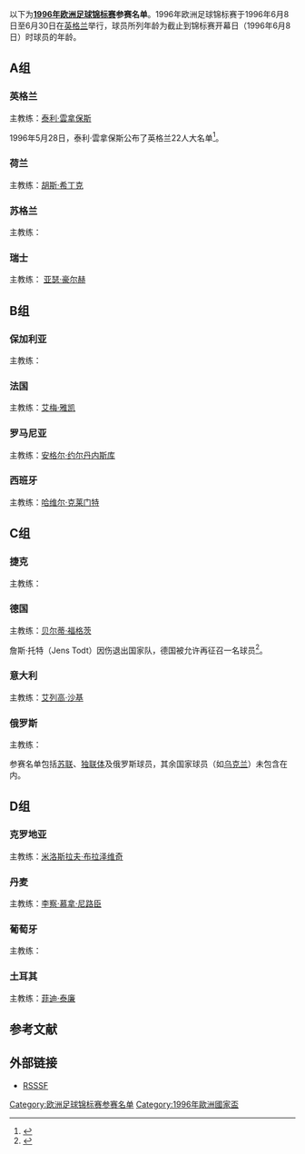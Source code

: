 {{NoteTA
|G1=足球
|G2=地名
|G3=西甲
|G4=英超
|G5=德甲
|G6=意甲
|G7=uefa
}}

以下为'''[[1996年欧洲足球锦标赛|1996年欧洲足球锦标赛]]参赛名单'''。1996年欧洲足球锦标赛于1996年6月8日至6月30日在[[英格兰|英格兰]]举行，球员所列年龄为截止到锦标赛开幕日（1996年6月8日）时球员的年龄。

==A组==

===英格兰===
主教练：[[泰利·雲拿保斯|泰利·雲拿保斯]]

1996年5月28日，泰利·雲拿保斯公布了英格兰22人大名单<ref>{{Cite news |first=Glenn |last=Moore |title=Football: Lee the victim of Venables' Catch 22 |url=https://www.independent.co.uk/sport/football-lee-the-victim-of-venables-catch-22-1349745.html |work=The Independent |location=London |date=1996-05-29 |accessdate=2015-03-25 |archive-date=2018-07-08 |archive-url=https://web.archive.org/web/20180708003516/https://www.independent.co.uk/sport/football-lee-the-victim-of-venables-catch-22-1349745.html |dead-url=no }}</ref>。

{{nat fs start}}
{{nat fs player|no=1|pos=GK|name=[[大卫·西曼|大卫·西曼]]|age={{birth date and age2|1996|6|8|1963|9|19}}|caps=24|club=[[阿森纳足球俱乐部|阿森纳足球俱乐部]]|clubnat=England}}
{{nat fs player|no=2|pos=DF|name=[[加利·尼維利|加利·尼維利]]|age={{birth date and age2|1996|6|8|1975|2|18}}|caps=10|club=[[曼徹斯特聯足球俱樂部|曼徹斯特聯足球俱樂部]]|clubnat=England}}
{{nat fs player|no=3|pos=DF|name=[[斯图尔特·皮尔斯|斯图尔特·皮尔斯]]|age={{birth date and age2|1996|6|8|1962|4|24}}|caps=65|club=[[诺丁汉森林足球俱乐部|诺丁汉森林足球俱乐部]]|clubnat=England}}
{{nat fs player|no=4|pos=MF|name=[[保罗·因斯|保罗·因斯]]|age={{birth date and age2|1996|6|8|1967|10|21}}|caps=19|club=[[国际米兰足球俱乐部|国际米兰足球俱乐部]]|clubnat=Italy}}
{{nat fs player|no=5|pos=DF|name=[[托尼·亚当斯|托尼·亚当斯]]|other=[[隊長_(足球)|队长]]|age={{birth date and age2|1996|6|8|1966|10|10}}|caps=40|club=[[阿森纳足球俱乐部|阿森纳足球俱乐部]]|clubnat=England}}
{{nat fs player|no=6|pos=DF|name=[[盖雷斯·索斯盖特|盖雷斯·索斯盖特]]|age={{birth date and age2|1996|6|8|1970|9|3}}|caps=4|club=[[阿士東維拉足球會|阿士東維拉足球會]]|clubnat=England}}
{{nat fs player|no=7|pos=MF|name=[[戴维·普拉特|戴维·普拉特]]|age={{birth date and age2|1996|6|8|1966|6|10}}|caps=58|club=[[阿森纳足球俱乐部|阿森纳足球俱乐部]]|clubnat=England}}
{{nat fs player|no=8|pos=MF|name=[[保罗·加斯科因|保罗·加斯科因]]|age={{birth date and age2|1996|6|8|1967|5|27}}|caps=38|club=[[流浪者足球俱乐部|流浪者足球俱乐部]]|clubnat=Scotland}}
{{nat fs player|no=9|pos=FW|name=[[阿兰·希勒|阿兰·希勒]]|age={{birth date and age2|1996|6|8|1970|8|13}}|caps=23|club=[[布莱克本流浪者足球俱乐部|布莱克本流浪者足球俱乐部]]|clubnat=England}}
{{nat fs player|no=10|pos=FW|name=[[泰迪·舒寧咸|泰迪·舒寧咸]]|age={{birth date and age2|1996|6|8|1966|4|2}}|caps=15|club=[[托特纳姆热刺足球俱乐部|托特纳姆热刺足球俱乐部]]|clubnat=England}}
{{nat fs player|no=11|pos=MF|name={{tsl|en|Darren Anderton|达伦·安德顿|达伦·安德顿}}|age={{birth date and age2|1996|6|8|1972|3|3}}|caps=11|club=[[托特纳姆热刺足球俱乐部|托特纳姆热刺足球俱乐部]]|clubnat=England}}
{{nat fs player|no=12|pos=DF|name={{tsl|en|Steve Howey (footballer)|史蒂夫·豪威|史蒂夫·豪威}}|age={{birth date and age2|1996|6|8|1971|10|26}}|caps=4|club=[[纽卡斯尔联足球俱乐部|纽卡斯尔联足球俱乐部]]|clubnat=England}}
{{nat fs player|no=13|pos=GK|name={{tsl|en|Tim Flowers|蒂姆·弗洛尔斯|蒂姆·弗洛尔斯}}|age={{birth date and age2|1996|6|8|1967|2|3}}|caps=8|club=[[布莱克本流浪者足球俱乐部|布莱克本流浪者足球俱乐部]]|clubnat=England}}
{{nat fs player|no=14|pos=MF|name=[[尼克·巴姆比|尼克·巴姆比]]|age={{birth date and age2|1996|6|8|1974|2|11}}|caps=6|club=[[米德尔斯堡足球俱乐部|米德尔斯堡足球俱乐部]]|clubnat=England}}
{{nat fs player|no=15|pos=MF|name=[[杰米·雷德克纳普|杰米·雷德克纳普]]|age={{birth date and age2|1996|6|8|1973|6|25}}|caps=4|club=[[利物浦足球俱乐部|利物浦足球俱乐部]]|clubnat=England}}
{{nat fs player|no=16|pos=DF|name=[[索尔·坎贝尔|索尔·坎贝尔]]|age={{birth date and age2|1996|6|8|1974|9|18}}|caps=1|club=[[托特纳姆热刺足球俱乐部|托特纳姆热刺足球俱乐部]]|clubnat=England}}
{{nat fs player|no=17|pos=MF|name=[[史蒂夫·麦克马纳曼|史蒂夫·麦克马纳曼]]|age={{birth date and age2|1996|6|8|1972|2|11}}|caps=10|club=[[利物浦足球俱乐部|利物浦足球俱乐部]]|clubnat=England}}
{{nat fs player|no=18|pos=FW|name=[[莱斯·费迪南德|莱斯·费迪南德]]|age={{birth date and age2|1996|6|8|1966|12|8}}|caps=10|club=[[纽卡斯尔联足球俱乐部|纽卡斯尔联足球俱乐部]]|clubnat=England}}
{{nat fs player|no=19|pos=DF|name=[[菲尔·内维尔|菲尔·内维尔]]|age={{birth date and age2|1996|6|8|1977|1|21}}|caps=1|club=[[曼徹斯特聯足球俱樂部|曼徹斯特聯足球俱樂部]]|clubnat=England}}
{{nat fs player|no=20|pos=MF|name={{tsl|en|Steve Stone (footballer)|史蒂夫·斯通|史蒂夫·斯通}}|age={{birth date and age2|1996|6|8|1971|8|20}}|caps=6|club=[[诺丁汉森林足球俱乐部|诺丁汉森林足球俱乐部]]|clubnat=England}}
{{nat fs player|no=21|pos=FW|name=[[罗比·福勒|罗比·福勒]]|age={{birth date and age2|1996|6|8|1975|4|9}}|caps=3|club=[[利物浦足球俱乐部|利物浦足球俱乐部]]|clubnat=England}}
{{nat fs player|no=22|pos=GK|name=[[伊恩·沃克|伊恩·沃克]]|age={{birth date and age2|1996|6|8|1971|10|31}}|caps=2|club=[[托特纳姆热刺足球俱乐部|托特纳姆热刺足球俱乐部]]|clubnat=England}}
{{nat fs end}}

===荷兰===
主教练：[[胡斯·希丁克|胡斯·希丁克]]

{{nat fs start}}
{{nat fs player|no=1|pos=GK|name=[[埃德文·范德萨|埃德文·范德萨]]|age={{birth date and age2|1996|6|8|1970|10|29}}|caps=7|club=[[阿贾克斯足球俱乐部|阿贾克斯足球俱乐部]]|clubnat=Netherlands}}
{{nat fs player|no=2|pos=DF|name=[[米高·列斯加|米高·列斯加]]|age={{birth date and age2|1996|6|8|1973|5|3}}|caps=8|club=[[阿贾克斯足球俱乐部|阿贾克斯足球俱乐部]]|clubnat=Netherlands}}
{{nat fs player|no=3|pos=DF|name=[[丹尼·白蘭特|丹尼·白蘭特]]|other=[[隊長_(足球)|队长]]|age={{birth date and age2|1996|6|8|1961|8|1}}|caps=39|club=[[阿贾克斯足球俱乐部|阿贾克斯足球俱乐部]]|clubnat=Netherlands}}
{{nat fs player|no=4|pos=MF|name=[[克拉伦斯·西多夫|克拉伦斯·西多夫]]|age={{birth date and age2|1996|6|8|1976|4|1}}|caps=11|club=[[桑普多利亚足球俱乐部|桑普多利亚足球俱乐部]]|clubnat=Italy}}
{{nat fs player|no=5|pos=DF|name=[[雅普·斯塔姆|雅普·斯塔姆]]|other=因伤被[[弗兰克·德波尔|弗兰克·德波尔]]替代|age={{birth date and age2|1996|6|8|1972|7|17}}|caps=1|club=[[PSV燕豪芬|PSV燕豪芬]]|clubnat=Netherlands}}
{{nat fs player|no=6|pos=MF|name=[[罗纳德·德波尔|罗纳德·德波尔]]|age={{birth date and age2|1996|6|8|1970|5|15}}|caps=24|club=[[阿贾克斯足球俱乐部|阿贾克斯足球俱乐部]]|clubnat=Netherlands}}
{{nat fs player|no=7|pos=FW|name={{tsl|en|Gaston Taument|加斯顿·塔蒙|加斯顿·塔蒙}}|age={{birth date and age2|1996|6|8|1970|10|1}}|caps=13|club=[[飛燕諾|飛燕諾]]|clubnat=Netherlands}}
{{nat fs player|no=8|pos=MF|name=[[埃德加·戴维斯|埃德加·戴维斯]]|age={{birth date and age2|1996|6|8|1973|3|13}}|caps=7|club=[[阿贾克斯足球俱乐部|阿贾克斯足球俱乐部]]|clubnat=Netherlands}}
{{nat fs player|no=9|pos=FW|name=[[帕特里克·克鲁伊维特|帕特里克·克鲁伊维特]]|age={{birth date and age2|1996|6|8|1976|7|1}}|caps=6|club=[[阿贾克斯足球俱乐部|阿贾克斯足球俱乐部]]|clubnat=Netherlands}}
{{nat fs player|no=10|pos=FW|name=[[丹尼斯·博格坎普|丹尼斯·博格坎普]]|age={{birth date and age2|1996|6|8|1969|5|10}}|caps=45|club=[[阿森纳足球俱乐部|阿森纳足球俱乐部]]|clubnat=England}}
{{nat fs player|no=11|pos=FW|name={{tsl|en|Peter Hoekstra (footballer)|彼得·霍克斯特拉|彼得·霍克斯特拉}}|age={{birth date and age2|1996|6|8|1973|4|4}}|caps=3|club=[[阿贾克斯足球俱乐部|阿贾克斯足球俱乐部]]|clubnat=Netherlands}}
{{nat fs player|no=12|pos=MF|name=[[阿隆·温特|阿隆·温特]]|age={{birth date and age2|1996|6|8|1967|3|1}}|caps=54|club=[[拉素體育會|拉素體育會]]|clubnat=Italy}}
{{nat fs player|no=13|pos=DF|name=[[艾特魯亞·紐文|艾特魯亞·紐文]]|age={{birth date and age2|1996|6|8|1969|12|14}}|caps=14|club=[[PSV燕豪芬|PSV燕豪芬]]|clubnat=Netherlands}}
{{nat fs player|no=14|pos=MF|name=[[理查德·维茨格|理查德·维茨格]]|age={{birth date and age2|1996|6|8|1969|9|20}}|caps=25|club=[[波尔多足球俱乐部|波尔多足球俱乐部]]|clubnat=France}}
{{nat fs player|no=15|pos=DF|name={{tsl|en|Winston Bogarde|温斯顿·博加德|温斯顿·博加德}}|age={{birth date and age2|1996|6|8|1970|10|22}}|caps=3|club=[[阿贾克斯足球俱乐部|阿贾克斯足球俱乐部]]|clubnat=Netherlands}}
{{nat fs player|no=16|pos=GK|name=[[埃德·德胡耶|埃德·德胡耶]]|age={{birth date and age2|1996|6|8|1966|12|20}}|caps=28|club=[[飛燕諾|飛燕諾]]|clubnat=Netherlands}}
{{nat fs player|no=17|pos=MF|name=[[祖迪·告魯夫|祖迪·告魯夫]]|age={{birth date and age2|1996|6|8|1974|2|9}}|caps=3|club=[[巴塞罗那足球俱乐部|巴塞罗那足球俱乐部]]|clubnat=Spain}}
{{nat fs player|no=18|pos=DF|name={{tsl|en|Johan de Kock|欧汉·德科克|J欧汉·德科克}}|age={{birth date and age2|1996|6|8|1964|10|25}}|caps=8|club=[[卡格迪洛達JC|卡格迪洛達JC]]|clubnat=Netherlands}}
{{nat fs player|no=19|pos=FW|name={{tsl|en|Youri Mulder|尤里·穆尔德|尤里·穆尔德}}|age={{birth date and age2|1996|6|8|1969|3|23}}|caps=7|club=[[沙尔克04足球俱乐部|沙尔克04足球俱乐部]]|clubnat=Germany}}
{{nat fs player|no=20|pos=MF|name=[[菲利普·科库|菲利普·科库]]|age={{birth date and age2|1996|6|8|1970|10|29}}|caps=3|club=[[PSV燕豪芬|PSV燕豪芬]]|clubnat=Netherlands}}
{{nat fs player|no=21|pos=GK|name={{tsl|en|Ruud Hesp|路德·海斯普|路德·海斯普}}|age={{birth date and age2|1996|6|8|1965|10|31}}|caps=0|club=[[卡格迪洛達JC|卡格迪洛達JC]]|clubnat=Netherlands}}
{{nat fs player|no=22|pos=DF|name={{tsl|en|John Veldman|约翰·韦德曼|约翰·韦德曼}}|age={{birth date and age2|1996|6|8|1968|2|24}}|caps=1|club=[[鹿特丹斯巴達|鹿特丹斯巴達]]|clubnat=Netherlands}}
{{nat fs end}}

===苏格兰===
主教练：{{tsl|en|Craig Brown (footballer born 1940)|克雷格·布朗|克雷格·布朗}}

{{nat fs start}}
{{nat fs player|no=1|pos=GK|name={{tsl|en|Jim Leighton|吉姆·莱顿|吉姆·莱顿}}|age={{birth date and age2|1996|6|8|1958|7|24}}|caps=74|club=[[希伯尼安足球俱乐部|希伯尼安足球俱乐部]]|clubnat=Scotland}}
{{nat fs player|no=2|pos=DF|name={{tsl|en|Stewart McKimmie|斯图尔特·麦基米|斯图尔特·麦基米}}|age={{birth date and age2|1996|6|8|1962|10|27}}|caps=38|club=[[阿伯丁足球俱乐部|阿伯丁足球俱乐部]]|clubnat=Scotland}}
{{nat fs player|no=3|pos=DF|name={{tsl|en|Tom Boyd (Scottish footballer)|汤姆·博伊德|汤姆·博伊德}}|age={{birth date and age2|1996|6|8|1965|11|24}}|caps=35|club=[[凯尔特人足球俱乐部|凯尔特人足球俱乐部]]|clubnat=Scotland}}
{{nat fs player|no=4|pos=DF|name={{tsl|en|Colin Calderwood|科林·卡尔德伍德|科林·卡尔德伍德}}|age={{birth date and age2|1996|6|8|1965|1|20}}|caps=11|club=[[托特纳姆热刺足球俱乐部|托特纳姆热刺足球俱乐部]]|clubnat=England}}
{{nat fs player|no=5|pos=DF|name={{tsl|en|Colin Hendry|柯林·亨德利|柯林·亨德利}}|age={{birth date and age2|1996|6|8|1965|12|7}}|caps=18|club=[[布莱克本流浪者足球俱乐部|布莱克本流浪者足球俱乐部]]|clubnat=England}}
{{nat fs player|no=6|pos=DF|name={{tsl|en|Derek Whyte|德里克·怀特|德里克·怀特}}|age={{birth date and age2|1996|6|8|1968|8|31}}|caps=9|club=[[米德尔斯堡足球俱乐部|米德尔斯堡足球俱乐部]]|clubnat=England}}
{{nat fs player|no=7|pos=FW|name=[[約翰·史賓沙_(英國足球員)|約翰·史賓沙]]|age={{birth date and age2|1996|6|8|1970|9|11}}|caps=9|club=[[切尔西足球俱乐部|切尔西足球俱乐部]]|clubnat=England}}
{{nat fs player|no=8|pos=MF|name={{tsl|en|Stuart McCall|斯图尔特·麦考|斯图尔特·麦考}}|age={{birth date and age2|1996|6|8|1964|6|10}}|caps=34|club=[[流浪者足球俱乐部|流浪者足球俱乐部]]|clubnat=Scotland}}
{{nat fs player|no=9|pos=FW|name=[[埃利·麥考伊斯特|埃利·麥考伊斯特]]|age={{birth date and age2|1996|6|8|1962|9|24}}|caps=52|club=[[流浪者足球俱乐部|流浪者足球俱乐部]]|clubnat=Scotland}}
{{nat fs player|no=10|pos=MF|name=[[加利·麥亞里士打|加利·麥亞里士打]]|other=[[隊長_(足球)|队长]]|age={{birth date and age2|1996|6|8|1964|12|25}}|caps=41|club=[[列斯聯足球會|列斯聯足球會]]|clubnat=England}}
{{nat fs player|no=11|pos=MF|name={{tsl|en|John Collins (footballer born 1968)|约翰·柯林斯|约翰·柯林斯}}|age={{birth date and age2|1996|6|8|1968|1|31}}|caps=33|club=[[摩納哥體育會足球會|摩納哥體育會足球會]]|clubnat=France}}
{{nat fs player|no=12|pos=GK|name={{tsl|en|Andy Goram|安迪·戈兰|安迪·戈兰}}|age={{birth date and age2|1996|6|8|1964|4|13}}|caps=36|club=[[流浪者足球俱乐部|流浪者足球俱乐部]]|clubnat=Scotland}}
{{nat fs player|no=13|pos=DF|name={{tsl|en|Tosh McKinlay|托什·麦金莱|托什·麦金莱}}|age={{birth date and age2|1996|6|8|1964|12|3}}|caps=4|club=[[凯尔特人足球俱乐部|凯尔特人足球俱乐部]]|clubnat=Scotland}}
{{nat fs player|no=14|pos=FW|name={{tsl|en|Gordon Durie|戈登·杜里|戈登·杜里}}|age={{birth date and age2|1996|6|8|1965|12|6}}|caps=28|club=[[流浪者足球俱乐部|流浪者足球俱乐部]]|clubnat=Scotland}}
{{nat fs player|no=15|pos=MF|name={{tsl|en|Eoin Jess|伊恩·杰斯|伊恩·杰斯}}|age={{birth date and age2|1996|6|8|1970|12|13}}|caps=12|club=[[考文垂足球俱乐部|考文垂足球俱乐部]]|clubnat=England}}
{{nat fs player|no=16|pos=DF|name={{tsl|en|Craig Burley|克雷格·伯利|克雷格·伯利}}|age={{birth date and age2|1996|6|8|1971|9|24}}|caps=9|club=[[切尔西足球俱乐部|切尔西足球俱乐部]]|clubnat=England}}
{{nat fs player|no=17|pos=MF|name=[[比利·麥堅尼|比利·麥堅尼]]|age={{birth date and age2|1996|6|8|1969|4|22}}|caps=17|club=[[布莱克本流浪者足球俱乐部|布莱克本流浪者足球俱乐部]]|clubnat=England}}
{{nat fs player|no=18|pos=FW|name={{tsl|en|Kevin Gallacher|凯文·加拉赫|凯文·加拉赫}}|age={{birth date and age2|1996|6|8|1966|11|23}}|caps=22|club=[[布莱克本流浪者足球俱乐部|布莱克本流浪者足球俱乐部]]|clubnat=England}}
{{nat fs player|no=19|pos=MF|name={{tsl|en|Darren Jackson|达伦·杰克逊|达伦·杰克逊}}|age={{birth date and age2|1996|6|8|1966|7|25}}|caps=12|club=[[希伯尼安足球俱乐部|希伯尼安足球俱乐部]]|clubnat=Scotland}}
{{nat fs player|no=20|pos=FW|name={{tsl|en|Scott Booth|斯科特·布斯|斯科特·布斯}}|age={{birth date and age2|1996|6|8|1971|12|16}}|caps=11|club=[[阿伯丁足球俱乐部|阿伯丁足球俱乐部]]|clubnat=Scotland}}
{{nat fs player|no=21|pos=MF|name={{tsl|en|Scot Gemmill|斯科特·格米尔|斯科特·格米尔}}|age={{birth date and age2|1996|6|8|1971|1|2}}|caps=6|club=[[诺丁汉森林足球俱乐部|诺丁汉森林足球俱乐部]]|clubnat=England}}
{{nat fs player|no=22|pos=GK|name={{tsl|en|Nicky Walker|尼基·沃克|尼基·沃克}}|age={{birth date and age2|1996|6|8|1962|9|29}}|caps=2|club=[[帕尔蒂克足球俱乐部|帕尔蒂克足球俱乐部]]|clubnat=Scotland}}
{{nat fs end}}

===瑞士===
主教练：{{flagicon|POR}} [[亚瑟·豪尔赫|亚瑟·豪尔赫]]

{{nat fs start}}
{{nat fs player|no=1|pos=GK|name={{tsl|en|Marco Pascolo|马可·帕斯科洛|马可·帕斯科洛}}|age={{birth date and age2|1996|6|8|1966|5|9}}|caps=36|club=[[塞尔维特足球俱乐部|塞尔维特足球俱乐部]]|clubnat=Switzerland}}
{{nat fs player|no=2|pos=DF|name={{tsl|en|Marc Hottiger|马克·霍蒂格|马克·霍蒂格}}|age={{birth date and age2|1996|6|8|1967|11|7}}|caps=60|club=[[埃弗顿足球俱乐部|埃弗顿足球俱乐部]]|clubnat=England}}
{{nat fs player|no=3|pos=DF|name={{tsl|en|Yvan Quentin|伊万·昆汀|伊万·昆汀}}|age={{birth date and age2|1996|6|8|1970|5|2}}|caps=26|club=[[錫永足球俱樂部|錫永足球俱樂部]]|clubnat=Switzerland}}
{{nat fs player|no=4|pos=DF|name=[[斯特凡纳·亨科兹|斯特凡纳·亨科兹]]|age={{birth date and age2|1996|6|8|1974|9|7}}|caps=16|club=[[汉堡体育俱乐部|汉堡体育俱乐部]]|clubnat=Germany}}
{{nat fs player|no=5|pos=DF|name={{tsl|en|Alain Geiger|阿兰·盖格|阿兰·盖格}}|other=[[隊長_(足球)|队长]]|age={{birth date and age2|1996|6|8|1960|11|5}}|caps=110|club=[[蘇黎世草蜢足球俱樂部|蘇黎世草蜢足球俱樂部]]|clubnat=Switzerland}}
{{nat fs player|no=6|pos=MF|name=[[拉菲尔·维基|拉菲尔·维基]]|age={{birth date and age2|1996|6|8|1977|4|26}}|caps=1|club=[[錫永足球俱樂部|錫永足球俱樂部]]|clubnat=Switzerland}}
{{nat fs player|no=7|pos=MF|name={{tsl|en|Sébastien Fournier|塞巴斯蒂安·弗尼尔|塞巴斯蒂安·弗尼尔}}|age={{birth date and age2|1996|6|8|1971|6|27}}|caps=11|club=[[錫永足球俱樂部|錫永足球俱樂部]]|clubnat=Switzerland}}
{{nat fs player|no=8|pos=MF|name={{tsl|en|Patrick Sylvestre|帕特里克·西尔维斯特|帕特里克·西尔维斯特}}|age={{birth date and age2|1996|6|8|1968|9|1}}|caps=47|club=[[錫永足球俱樂部|錫永足球俱樂部]]|clubnat=Switzerland}}
{{nat fs player|no=9|pos=FW|name={{tsl|en|Marco Grassi|马可·格拉西|马可·格拉西}}|age={{birth date and age2|1996|6|8|1968|8|8}}|caps=22|club=[[雷恩足球俱乐部|雷恩足球俱乐部]]|clubnat=France}}
{{nat fs player|no=10|pos=MF|name={{tsl|en|Ciriaco Sforza|西里亚科·斯福尔扎|西里亚科·斯福尔扎}}|age={{birth date and age2|1996|6|8|1970|3|2}}|caps=40|club=[[拜仁慕尼黑足球俱乐部|拜仁慕尼黑足球俱乐部]]|clubnat=Germany}}
{{nat fs player|no=11|pos=FW|name=[[斯特凡纳·查普伊萨特|斯特凡纳·查普伊萨特]]|age={{birth date and age2|1996|6|8|1969|6|28}}|caps=46|club=[[多特蒙德足球俱樂部|多特蒙德足球俱樂部]]|clubnat=Germany}}
{{nat fs player|no=12|pos=GK|name={{tsl|en|Stephan Lehmann|斯蒂芬·莱曼|斯蒂芬·莱曼}}|age={{birth date and age2|1996|6|8|1963|8|15}}|caps=7|club=[[錫永足球俱樂部|錫永足球俱樂部]]|clubnat=Switzerland}}
{{nat fs player|no=13|pos=DF|name={{tsl|en|Sébastien Jeanneret|塞巴斯蒂安·詹妮蕾|塞巴斯蒂安·詹妮蕾}}|age={{birth date and age2|1996|6|8|1973|12|12}}|caps=1|club=[[纳沙泰尔足球俱乐部|纳沙泰尔足球俱乐部]]|clubnat=Switzerland}}
{{nat fs player|no=14|pos=FW|name={{tsl|en|Kubilay Türkyilmaz|库比莱·图基尔马兹|库比莱·图基尔马兹}}|age={{birth date and age2|1996|6|8|1967|3|4}}|caps=48|club=[[蘇黎世草蜢足球俱樂部|蘇黎世草蜢足球俱樂部]]|clubnat=Switzerland}}
{{nat fs player|no=15|pos=DF|name={{tsl|en|Ramon Vega|拉蒙·维加|拉蒙·维加}}|age={{birth date and age2|1996|6|8|1971|6|14}}|caps=8|club=[[蘇黎世草蜢足球俱樂部|蘇黎世草蜢足球俱樂部]]|clubnat=Switzerland}}
{{nat fs player|no=16|pos=MF|name={{tsl|en|Marcel Koller|马塞尔·科勒|马塞尔·科勒}}|age={{birth date and age2|1996|6|8|1960|11|11}}|caps=52|club=[[蘇黎世草蜢足球俱樂部|蘇黎世草蜢足球俱樂部]]|clubnat=Switzerland}}
{{nat fs player|no=17|pos=MF|name={{tsl|en|Johann Vogel (footballer)|约翰·沃格尔|约翰·沃格尔}}|age={{birth date and age2|1996|6|8|1977|3|8}}|caps=4|club=[[蘇黎世草蜢足球俱樂部|蘇黎世草蜢足球俱樂部]]|clubnat=Switzerland}}
{{nat fs player|no=18|pos=DF|name={{tsl|en|Régis Rothenbühler|雷吉斯·罗滕布勒|雷吉斯·罗滕布勒}}|age={{birth date and age2|1996|6|8|1970|10|11}}|caps=10|club=[[纳沙泰尔足球俱乐部|纳沙泰尔足球俱乐部]]|clubnat=Switzerland}}
{{nat fs player|no=19|pos=FW|name={{tsl|en|David Sesa|大卫·塞萨|大卫·塞萨}}|age={{birth date and age2|1996|6|8|1973|7|10}}|caps=1|club=[[塞尔维特足球俱乐部|塞尔维特足球俱乐部]]|clubnat=Switzerland}}
{{nat fs player|no=20|pos=MF|name={{tsl|en|Alexandre Comisetti|亚历山大·科米塞蒂|亚历山大·科米塞蒂}}|age={{birth date and age2|1996|6|8|1973|7|21}}|caps=3|club=[[蘇黎世草蜢足球俱樂部|蘇黎世草蜢足球俱樂部]]|clubnat=Switzerland}}
{{nat fs player|no=21|pos=MF|name={{tsl|en|Christophe Bonvin|克里斯托夫·邦文|克里斯托夫·邦文}}|age={{birth date and age2|1996|6|8|1965|4|14}}|caps=41|club=[[錫永足球俱樂部|錫永足球俱樂部]]|clubnat=Switzerland}}
{{nat fs player|no=22|pos=GK|name={{tsl|en|Joël Corminboeuf|乔尔·科明博夫|乔尔·科明博夫}}|age={{birth date and age2|1996|6|8|1964|3|16}}|caps=6|club=[[纳沙泰尔足球俱乐部|纳沙泰尔足球俱乐部]]|clubnat=Switzerland}}
{{nat fs end}}

==B组==

===保加利亚===
主教练：{{tsl|en|Dimitar Penev|迪米塔尔·佩涅夫|迪米塔尔·佩涅夫}}

{{nat fs start}}
{{nat fs player|no=1|pos=GK|name={{tsl|en|Borislav Mikhailov|博里斯拉夫·米哈伊洛夫|博里斯拉夫·米哈伊洛夫}}|other=[[隊長_(足球)|队长]]|age={{birth date and age2|1996|6|8|1963|2|12}}|caps=88|club=[[雷丁足球俱乐部|雷丁足球俱乐部]]|clubnat=England}}
{{nat fs player|no=2|pos=DF|name=[[華度斯汀·堅斯舒夫|華度斯汀·堅斯舒夫]]|age={{birth date and age2|1996|6|8|1974|7|30}}|caps=6|club={{tsl|en|Naftex Burgas|內夫托西米克足球俱乐部|內夫托西米克足球俱乐部}}|clubnat=Bulgaria}}
{{nat fs player|no=3|pos=DF|name=[[特里豐·伊雲洛夫|特里豐·伊雲洛夫]]|age={{birth date and age2|1996|6|8|1965|7|27}}|caps=59|club=[[維也納迅速體育會|維也納迅速體育會]]|clubnat=Austria}}
{{nat fs player|no=4|pos=MF|name={{tsl|en|Ilian Kiriakov|伊莲·基里亚科夫|伊莲·基里亚科夫}}|age={{birth date and age2|1996|6|8|1967|8|4}}|caps=55|club=[[阿伯丁足球俱乐部|阿伯丁足球俱乐部]]|clubnat=Scotland}}
{{nat fs player|no=5|pos=DF|name={{tsl|en|Petar Houbchev|彼得·霍布切夫|彼得·霍布切夫}}|age={{birth date and age2|1996|6|8|1964|2|26}}|caps=31|club=[[汉堡体育俱乐部|汉堡体育俱乐部]]|clubnat=Germany}}
{{nat fs player|no=6|pos=MF|name={{tsl|en|Zlatko Yankov|兹拉特科·扬科夫|兹拉特科·扬科夫}}|age={{birth date and age2|1996|6|8|1966|8|7}}|caps=51|club=[[烏丁根足球俱樂部|烏丁根足球俱樂部]]|clubnat=Germany}}
{{nat fs player|no=7|pos=FW|name={{tsl|en|Emil Kostadinov|埃米尔·科斯塔迪诺夫|埃米尔·科斯塔迪诺夫}}|age={{birth date and age2|1996|6|8|1967|8|12}}|caps=52|club= [[拜仁慕尼黑足球俱乐部|拜仁慕尼黑足球俱乐部]]|clubnat=Germany}}
{{nat fs player|no=8|pos=FW|name=[[赫里斯托·斯托伊奇科夫|赫里斯托·斯托伊奇科夫]]|age={{birth date and age2|1996|6|8|1966|2|8}}|caps=60|club=[[帕爾馬足球會|帕爾馬足球會]]|clubnat=Italy}}
{{nat fs player|no=9|pos=FW|name={{tsl|en|Lyuboslav Penev|柳博斯拉夫·佩涅夫|柳博斯拉夫·佩涅夫}}|age={{birth date and age2|1996|6|8|1966|8|31}}|caps=48|club=[[马德里竞技俱乐部|马德里竞技俱乐部]]|clubnat=Spain}}
{{nat fs player|no=10|pos=MF|name={{tsl|en|Krassimir Balakov|克拉西米尔·巴拉科夫|克拉西米尔·巴拉科夫}}|age={{birth date and age2|1996|6|8|1966|3|29}}|caps=53|club=[[斯图加特体育俱乐部|斯图加特体育俱乐部]]|clubnat=Germany}}
{{nat fs player|no=11|pos=MF|name={{tsl|en|Yordan Letchkov|乔丹·莱奇科夫|乔丹·莱奇科夫}}|age={{birth date and age2|1996|6|8|1967|7|9}}|caps=35|club=[[汉堡体育俱乐部|汉堡体育俱乐部]]|clubnat=Germany}}
{{nat fs player|no=12|pos=GK|name={{tsl|en|Dimitar Popov|迪米塔尔·波波夫|迪米塔尔·波波夫}}|age={{birth date and age2|1996|6|8|1970|2|27}}|caps=13|club=[[索菲亞中央陸軍足球俱樂部|索菲亞中央陸軍足球俱樂部]]|clubnat=Bulgaria}}
{{nat fs player|no=13|pos=MF|name={{tsl|en|Boncho Genchev|邦乔·根切夫|邦乔·根切夫}}|age={{birth date and age2|1996|6|8|1964|7|7}}|caps=11|club=[[卢顿足球俱乐部|卢顿足球俱乐部]]|clubnat=England}}
{{nat fs player|no=14|pos=FW|name={{tsl|en|Nasko Sirakov|纳斯科·西拉科夫|纳斯科·西拉科夫}}|age={{birth date and age2|1996|6|8|1962|4|26}}|caps=79|club=[[索菲亞斯拉維亞足球俱樂部|索菲亞斯拉維亞足球俱樂部]]|clubnat=Bulgaria}}
{{nat fs player|no=15|pos=MF|name={{tsl|en|Ivaylo Yordanov|伊瓦伊洛·约达诺夫|伊瓦伊洛·约达诺夫}}|age={{birth date and age2|1996|6|8|1968|4|22}}|caps=24|club=[[葡萄牙士砵亭俱樂部|葡萄牙士砵亭俱樂部]]|clubnat=Portugal}}
{{nat fs player|no=16|pos=MF|name={{tsl|en|Daniel Borimirov|丹尼尔·博里米罗夫|丹尼尔·博里米罗夫}}|age={{birth date and age2|1996|6|8|1970|1|15}}|caps=23|club=[[1860慕尼黑體育會|1860慕尼黑體育會]]|clubnat=Germany}}
{{nat fs player|no=17|pos=DF|name={{tsl|en|Emil Kremenliev|埃米尔·克雷门利耶夫|埃米尔·克雷门利耶夫}}|age={{birth date and age2|1996|6|8|1969|8|13}}|caps=26|club=[[奥林匹亚科斯足球俱乐部|奥林匹亚科斯足球俱乐部]]|clubnat=Greece}}
{{nat fs player|no=18|pos=DF|name={{tsl|en|Tsanko Tsvetanov|赞科·茨维塔诺夫|赞科·茨维塔诺夫}}|age={{birth date and age2|1996|6|8|1970|1|6}}|caps=34|club=[[瓦德霍夫曼海姆|瓦德霍夫曼海姆]]|clubnat=Germany}}
{{nat fs player|no=19|pos=DF|name={{tsl|en|Gosho Ginchev|戈绍·金切夫|戈绍·金切夫}}|age={{birth date and age2|1996|6|8|1969|12|11}}|caps=5|club={{tsl|en|Denizlispor|代尼兹利体育|代尼兹利体育}}|clubnat=Turkey}}
{{nat fs player|no=20|pos=FW|name={{tsl|en|Georgi Donkov|乔治·唐科夫|乔治·唐科夫}}|age={{birth date and age2|1996|6|8|1970|6|2}}|caps=3|club=[[波琴體育會|波琴體育會]]|clubnat=Germany}}
{{nat fs player|no=21|pos=FW|name={{tsl|en|Ivo Georgiev|伊沃·乔治维|伊沃·乔治维}}|age={{birth date and age2|1996|6|8|1972|5|12}}|caps=1|club={{tsl|en|PFC Spartak 1918|华纳斯巴达|华纳斯巴达}}|clubnat=Bulgaria}}
{{nat fs player|no=22|pos=GK|name={{tsl|en|Zdravko Zdravkov|兹德拉夫科·兹德拉夫科夫|兹德拉夫科·兹德拉夫科夫}}|age={{birth date and age2|1996|6|8|1970|10|4}}|caps=3|club= [[索菲亞斯拉維亞足球俱樂部|索菲亞斯拉維亞足球俱樂部]]|clubnat=Bulgaria}}
{{nat fs end}}

===法国===
主教练：[[艾梅·雅凯|艾梅·雅凯]]

{{nat fs start}}
{{nat fs player|no=1|pos=GK|name=[[賓納·拉瑪|賓納·拉瑪]]|age={{birth date and age2|1996|6|8|1963|4|7}}|caps=|club=[[巴黎圣日耳曼足球俱乐部|巴黎圣日耳曼足球俱乐部]]|clubnat=France}}
{{nat fs player|no=2|pos=DF|name={{tsl|en|Jocelyn Angloma|乔斯林·安格洛玛|乔斯林·安格洛玛}}|age={{birth date and age2|1996|6|8|1965|8|7}}|caps=|club=[[拖連奴足球會|拖連奴足球會]]|clubnat=Italy}}
{{nat fs player|no=3|pos=DF|name={{tsl|en|Éric Di Meco|埃里克·迪梅科|埃里克·迪梅科}}|age={{birth date and age2|1996|6|8|1963|9|7}}|caps=|club=[[摩納哥體育會足球會|摩納哥體育會足球會]]|clubnat=France}}
{{nat fs player|no=4|pos=DF|name=[[弗兰克·勒伯夫|弗兰克·勒伯夫]]|age={{birth date and age2|1996|6|8|1968|1|22}}|caps=|club=[[斯特拉斯堡競賽會|斯特拉斯堡競賽會]]|clubnat=France}}
{{nat fs player|no=5|pos=DF|name=[[羅倫特·白蘭斯|羅倫特·白蘭斯]]|age={{birth date and age2|1996|6|8|1965|11|19}}|caps=|club=[[歐塞爾青年會|歐塞爾青年會]]|clubnat=France}}
{{nat fs player|no=6|pos=MF|name={{tsl|en|Vincent Guérin|文森特·格林|文森特·格林}}|age={{birth date and age2|1996|6|8|1965|11|22}}|caps=|club= [[巴黎圣日耳曼足球俱乐部|巴黎圣日耳曼足球俱乐部]]|clubnat=France}}
{{nat fs player|no=7|pos=MF|name=[[迪迪埃·德尚|迪迪埃·德尚]]|other=[[隊長_(足球)|队长]]|age={{birth date and age2|1996|6|8|1968|10|15}}|caps=|club=[[尤文图斯足球俱乐部|尤文图斯足球俱乐部]]|clubnat=Italy}}
{{nat fs player|no=8|pos=MF|name=[[馬塞爾·德塞利|馬塞爾·德塞利]]|age={{birth date and age2|1996|6|8|1968|9|7}}|caps=|club=[[AC米兰|AC米兰]]|clubnat=Italy}}
{{nat fs player|no=9|pos=MF|name=[[尤里·德约卡夫|尤里·德约卡夫]]|age={{birth date and age2|1996|6|8|1968|3|9}}|caps=|club=[[巴黎圣日耳曼足球俱乐部|巴黎圣日耳曼足球俱乐部]]|clubnat=France}}
{{nat fs player|no=10|pos=MF|name=[[齐内丁·齐达内|齐内丁·齐达内]]|age={{birth date and age2|1996|6|8|1972|6|23}}|caps=|club=[[波尔多足球俱乐部|波尔多足球俱乐部]]|clubnat=France}}
{{nat fs player|no=11|pos=FW|name={{tsl|en|Patrice Loko|帕特里斯·洛科|帕特里斯·洛科}}|age={{birth date and age2|1996|6|8|1970|2|6}}|caps=|club=[[巴黎圣日耳曼足球俱乐部|巴黎圣日耳曼足球俱乐部]]|clubnat=France}}
{{nat fs player|no=12|pos=DF|name=[[比森特·利扎拉祖|比森特·利扎拉祖]]|age={{birth date and age2|1996|6|8|1969|12|9}}|caps=|club=[[波尔多足球俱乐部|波尔多足球俱乐部]]|clubnat=France}}
{{nat fs player|no=13|pos=FW|name=[[克里斯托弗·杜加里|克里斯托弗·杜加里]]|age={{birth date and age2|1996|6|8|1972|3|24}}|caps=|club=[[波尔多足球俱乐部|波尔多足球俱乐部]]|clubnat=France}}
{{nat fs player|no=14|pos=MF|name={{tsl|en|Sabri Lamouchi|萨布里·拉穆奇|萨布里·拉穆奇}}|age={{birth date and age2|1996|6|8|1971|11|9}}|caps=|club=[[歐塞爾青年會|歐塞爾青年會]]|clubnat=France}}
{{nat fs player|no=15|pos=DF|name=[[利利安·图拉姆|利利安·图拉姆]]|age={{birth date and age2|1996|6|8|1972|1|1}}|caps=|club=[[摩納哥體育會足球會|摩納哥體育會足球會]]|clubnat=France}}
{{nat fs player|no=16|pos=GK|name=[[法比安·巴特茲|法比安·巴特茲]]|age={{birth date and age2|1996|6|8|1971|6|28}}|caps=|club=[[摩納哥體育會足球會|摩納哥體育會足球會]]|clubnat=France}}
{{nat fs player|no=17|pos=FW|name={{tsl|en|Mickaël Madar|米克尔·玛达|米克尔·玛达}}|age={{birth date and age2|1996|6|8|1968|5|8}}|caps=|club=[[摩納哥體育會足球會|摩納哥體育會足球會]]|clubnat=France}}
{{nat fs player|no=18|pos=MF|name={{tsl|en|Reynald Pedros|雷纳德·佩德罗斯|雷纳德·佩德罗斯}}|age={{birth date and age2|1996|6|8|1971|10|10}}|caps=|club=[[南特足球俱乐部|南特足球俱乐部]]|clubnat=France}}
{{nat fs player|no=19|pos=MF|name=[[克里斯蒂安·卡伦布|克里斯蒂安·卡伦布]]|age={{birth date and age2|1996|6|8|1970|12|3}}|caps=|club=[[桑普多利亚足球俱乐部|桑普多利亚足球俱乐部]]|clubnat=Italy}}
{{nat fs player|no=20|pos=DF|name={{tsl|en|Alain Roche|阿兰·罗奇|阿兰·罗奇}}|age={{birth date and age2|1996|6|8|1967|10|14}}|caps=|club=[[巴黎圣日耳曼足球俱乐部|巴黎圣日耳曼足球俱乐部]]|clubnat=France}}
{{nat fs player|no=21|pos=MF|name={{tsl|en|Corentin Martins|科伦丁·马丁斯|科伦丁·马丁斯}}|age={{birth date and age2|1996|6|8|1969|7|11}}|caps=|club=[[歐塞爾青年會|歐塞爾青年會]]|clubnat=France}}
{{nat fs player|no=22|pos=GK|name=[[布鲁诺·马蒂尼|布鲁诺·马蒂尼]]|age={{birth date and age2|1996|6|8|1962|1|25}}|caps=|club=[[蒙彼利埃體育會|蒙彼利埃體育會]]|clubnat=France}}
{{nat fs end}}

===罗马尼亚===
主教练：[[安格尔·约尔丹内斯库|安格尔·约尔丹内斯库]]

{{nat fs start}}
{{nat fs player|no=1|pos=GK|name={{tsl|en|Bogdan Stelea|博格丹·斯蒂利亚|博格丹·斯蒂利亚}}|age={{birth date and age2|1996|6|8|1967|12|5}}|caps=|club=[[布加勒斯特星足球俱樂部|布加勒斯特星足球俱樂部]]|clubnat=Romania}}
{{nat fs player|no=2|pos=DF|name=[[丹·佩德雷斯库|丹·佩德雷斯库]]|age={{birth date and age2|1996|6|8|1967|12|22}}|caps=|club=[[切尔西足球俱乐部|切尔西足球俱乐部]]|clubnat=England}}
{{nat fs player|no=3|pos=DF|name={{tsl|en|Daniel Prodan|丹尼尔·普罗丹|丹尼尔·普罗丹}}|age={{birth date and age2|1996|6|8|1972|3|23}}|caps=|club=[[布加勒斯特星足球俱樂部|布加勒斯特星足球俱樂部]]|clubnat=Romania}}
{{nat fs player|no=4|pos=DF|name={{tsl|en|Miodrag Belodedici|米奥德拉格·贝洛德迪奇|米奥德拉格·贝洛德迪奇}}|age={{birth date and age2|1996|6|8|1964|5|20}}|caps=|club=[[比利亞雷阿爾足球俱樂部|比利亞雷阿爾足球俱樂部]]|clubnat=Spain}}
{{nat fs player|no=5|pos=MF|name={{tsl|en|Ioan Lupescu|伊安·卢佩斯库|伊安·卢佩斯库}}|age={{birth date and age2|1996|6|8|1968|12|9}}|caps=|club=[[勒沃库森足球俱乐部|勒沃库森足球俱乐部]]|clubnat=Germany}}
{{nat fs player|no=6|pos=DF|name=[[格奧爾基·樸比斯古|格奧爾基·樸比斯古]]|age={{birth date and age2|1996|6|8|1967|10|9}}|caps=|club=[[巴塞罗那足球俱乐部|巴塞罗那足球俱乐部]]|clubnat=Spain}}
{{nat fs player|no=7|pos=FW|name={{tsl|en|Marius Lăcătuș|马吕斯·拉扎提乌斯|马吕斯·拉扎提乌斯}}|age={{birth date and age2|1996|6|8|1964|4|5}}|caps=|club=[[布加勒斯特星足球俱樂部|布加勒斯特星足球俱樂部]]|clubnat=Romania}}
{{nat fs player|no=8|pos=MF|name={{tsl|en|Ioan Sabău|伊安·萨巴乌|伊安·萨巴乌}}|age={{birth date and age2|1996|6|8|1968|2|12}}|caps=|club=[[布雷西亚足球俱乐部|布雷西亚足球俱乐部]]|clubnat=Italy}}
{{nat fs player|no=9|pos=FW|name={{tsl|en|Florin Răducioiu|弗洛林·拉杜乔尤|弗洛林·拉杜乔尤}}|age={{birth date and age2|1996|6|8|1970|3|17}}|caps=|club=[[皇家西班牙人體育俱樂部|皇家西班牙人體育俱樂部]]|clubnat=Spain}}
{{nat fs player|no=10|pos=MF|name=[[格奥尔基·哈吉|格奥尔基·哈吉]]|other=[[隊長_(足球)|队长]]|age={{birth date and age2|1996|6|8|1965|2|5}}|caps=|club=[[巴塞罗那足球俱乐部|巴塞罗那足球俱乐部]]|clubnat=Spain}}
{{nat fs player|no=11|pos=MF|name={{tsl|en|Dorinel Munteanu|多里纳尔·蒙泰努|多里纳尔·蒙泰努}}|age={{birth date and age2|1996|6|8|1968|6|25}}|caps=|club=[[科隆足球俱乐部|科隆足球俱乐部]]|clubnat=Germany}}
{{nat fs player|no=12|pos=GK|name={{tsl|en|Florin Prunea|弗洛林·普卢尼|弗洛林·普卢尼}}|age={{birth date and age2|1996|6|8|1968|8|8}}|caps=|club=[[布加勒斯特迪納摩足球俱樂部|布加勒斯特迪納摩足球俱樂部]]|clubnat=Romania}}
{{nat fs player|no=13|pos=DF|name={{tsl|en|Tibor Selymes|蒂博尔·塞里米斯|蒂博尔·塞里米斯}}|age={{birth date and age2|1996|6|8|1970|5|14}}|caps=|club=[[布魯日舒高皇家體育會|布魯日舒高皇家體育會]]|clubnat=Belgium}}
{{nat fs player|no=14|pos=MF|name={{tsl|en|Constantin Gâlcă|康斯坦丁·加尔卡|康斯坦丁·加尔卡}}|age={{birth date and age2|1996|6|8|1972|3|8}}|caps=|club=[[布加勒斯特星足球俱樂部|布加勒斯特星足球俱樂部]]|clubnat=Romania}}
{{nat fs player|no=15|pos=DF|name={{tsl|en|Anton Doboș|安东·杜博|安东·杜博}}|age={{birth date and age2|1996|6|8|1965|10|13}}|caps=|club=[[布加勒斯特星足球俱樂部|布加勒斯特星足球俱樂部]]|clubnat=Romania}}
{{nat fs player|no=16|pos=DF|name={{tsl|en|Gheorghe Mihali|格奥尔格·米哈利|格奥尔格·米哈利}}|age={{birth date and age2|1996|6|8|1965|12|9}}|caps=|club=[[甘岡前進會|甘岡前進會]]|clubnat=France}}
{{nat fs player|no=17|pos=DF|name={{tsl|en|Iulian Filipescu|尤利安·菲利佩斯库|尤利安·菲利佩斯库}}|age={{birth date and age2|1996|6|8|1974|3|29}}|caps=|club=[[布加勒斯特星足球俱樂部|布加勒斯特星足球俱樂部]]|clubnat=Romania}}
{{nat fs player|no=18|pos=MF|name={{tsl|en|Ovidiu Stîngǎ|奥维迪乌·斯廷加|奥维迪乌·斯廷加}}|age={{birth date and age2|1996|6|8|1972|12|5}}|caps=|club=[[萨拉曼卡体育联盟|萨拉曼卡体育联盟]]|clubnat=Spain}}
{{nat fs player|no=19|pos=FW|name={{tsl|en|Adrian Ilie|阿德里安·艾莉|阿德里安·艾莉}}|age={{birth date and age2|1996|6|8|1974|4|20}}|caps=|club=[[布加勒斯特星足球俱樂部|布加勒斯特星足球俱樂部]]|clubnat=Romania}}
{{nat fs player|no=20|pos=FW|name=[[維奧雷爾·摩杜雲|維奧雷爾·摩杜雲]]|age={{birth date and age2|1996|6|8|1972|7|8}}|caps=|club=[[纳沙泰尔足球俱乐部|纳沙泰尔足球俱乐部]]|clubnat=Switzerland}}
{{nat fs player|no=21|pos=FW|name={{tsl|en|Ion Vladoiu|弗拉多尤|弗拉多尤}}|age={{birth date and age2|1996|6|8|1968|11|5}}|caps=|club=[[布加勒斯特星足球俱樂部|布加勒斯特星足球俱樂部]]|clubnat=Romania}}
{{nat fs player|no=22|pos=GK|name={{tsl|en|Florin Tene|弗洛林·泰恩|弗洛林·泰恩}}|age={{birth date and age2|1996|6|8|1968|11|10}}|caps=|club=[[布加勒斯特迅速足球俱樂部|布加勒斯特迅速足球俱樂部]]|clubnat=Romania}}
{{nat fs end}}

===西班牙===
主教练：[[哈维尔·克莱门特|哈维尔·克莱门特]]

{{nat fs start}}
{{nat fs player|no=1|pos=GK|name=[[安多尼·苏维萨雷塔|安多尼·苏维萨雷塔]]|other=[[隊長_(足球)|队长]]|age={{birth date and age2|1996|6|8|1961|10|23}}|caps=106|club=[[巴伦西亚足球俱乐部|巴伦西亚足球俱乐部]]|clubnat=Spain}}
{{nat fs player|no=2|pos=DF|name={{tsl|en|Juan Manuel López (footballer)|胡安·曼努埃尔·洛佩兹|胡安·曼努埃尔·洛佩兹}}|age={{birth date and age2|1996|6|8|1969|9|3}}|caps=7|club=[[马德里竞技俱乐部|马德里竞技俱乐部]]|clubnat=Spain}}
{{nat fs player|no=3|pos=DF|name={{tsl|en|Alberto Belsué|阿尔贝托·贝尔苏|阿尔贝托·贝尔苏}}|age={{birth date and age2|1996|6|8|1968|3|2}}|caps=12|club=[[皇家薩拉戈薩|皇家薩拉戈薩]]|clubnat=Spain}}
{{nat fs player|no=4|pos=DF|name={{tsl|en|Rafael Alkorta|拉斐尔·阿尔科塔|拉斐尔·阿尔科塔}}|age={{birth date and age2|1996|6|8|1968|9|16}}|caps=35|club=[[皇家马德里足球俱乐部|皇家马德里足球俱乐部]]|clubnat=Spain}}
{{nat fs player|no=5|pos=DF|name=[[艾比拿度·費南迪斯|艾比拿度·費南迪斯]]|age={{birth date and age2|1996|6|8|1970|4|19}}|caps=25|club=[[巴塞罗那足球俱乐部|巴塞罗那足球俱乐部]]|clubnat=Spain}}
{{nat fs player|no=6|pos=MF|name=[[费尔南多·耶罗|费尔南多·耶罗]]|age={{birth date and age2|1996|6|8|1968|3|23}}|caps=41|club=[[皇家马德里足球俱乐部|皇家马德里足球俱乐部]]|clubnat=Spain}}
{{nat fs player|no=7|pos=MF|name={{tsl|en|José Emilio Amavisca|何塞·埃米利奥·阿马维斯卡|何塞·埃米利奥·阿马维斯卡}}|age={{birth date and age2|1996|6|8|1971|6|19}}|caps=10|club=[[皇家马德里足球俱乐部|皇家马德里足球俱乐部]]|clubnat=Spain}}
{{nat fs player|no=8|pos=MF|name={{tsl|en|Julen Guerrero|朱伦·格雷罗|朱伦·格雷罗}}|age={{birth date and age2|1996|6|8|1974|1|7}}|caps=22|club=[[毕尔巴鄂竞技俱乐部|毕尔巴鄂竞技俱乐部]]|clubnat=Spain}}
{{nat fs player|no=9|pos=FW|name=[[祖安·安東尼奧·比斯|祖安·安東尼奧·比斯]]|age={{birth date and age2|1996|6|8|1968|6|7}}|caps=11|club=[[特內里費體育會|特內里費體育會]]|clubnat=Spain}}
{{nat fs player|no=10|pos=MF|name=[[多纳托·加马·达·席尔瓦|多纳托·加马·达·席尔瓦]]|age={{birth date and age2|1996|6|8|1962|12|30}}|caps=11|club=[[拉科鲁尼亚体育俱乐部|拉科鲁尼亚体育俱乐部]]|clubnat=Spain}}
{{nat fs player|no=11|pos=FW|name=[[阿方索·佩雷斯|阿方索·佩雷斯]]|age={{birth date and age2|1996|6|8|1972|9|26}}|caps=11|club=[[皇家贝蒂斯足球俱乐部|皇家贝蒂斯足球俱乐部]]|clubnat=Spain}}
{{nat fs player|no=12|pos=DF|name={{tsl|en|Sergi Barjuán|塞尔吉·巴尔胡安|塞尔吉·巴尔胡安}}|age={{birth date and age2|1996|6|8|1971|12|28}}|caps=18|club=[[巴塞罗那足球俱乐部|巴塞罗那足球俱乐部]]|clubnat=Spain}}
{{nat fs player|no=13|pos=GK|name=[[圣地亚哥·卡尼萨雷斯|圣地亚哥·卡尼萨雷斯]]|age={{birth date and age2|1996|6|8|1969|12|18}}|caps=9|club=[[皇家马德里足球俱乐部|皇家马德里足球俱乐部]]|clubnat=Spain}}
{{nat fs player|no=14|pos=FW|name=[[基科·納爾瓦埃斯|基科·納爾瓦埃斯]]|age={{birth date and age2|1996|6|8|1972|4|26}}|caps=8|club=[[马德里竞技俱乐部|马德里竞技俱乐部]]|clubnat=Spain}}
{{nat fs player|no=15|pos=MF|name={{tsl|en|José Luis Caminero|何塞·路易斯·卡米涅罗|何塞·路易斯·卡米涅罗}}|age={{birth date and age2|1996|6|8|1967|11|8}}|caps=18|club=[[马德里竞技俱乐部|马德里竞技俱乐部]]|clubnat=Spain}}
{{nat fs player|no=16|pos=DF|name={{tsl|en|Jorge Otero|豪尔赫·奥特罗|豪尔赫·奥特罗}}|age={{birth date and age2|1996|6|8|1969|1|28}}|caps=8|club=[[巴伦西亚足球俱乐部|巴伦西亚足球俱乐部]]|clubnat=Spain}}
{{nat fs player|no=17|pos=FW|name={{tsl|en|Javier Manjarín|哈维尔·曼加林|哈维尔·曼加林}}|age={{birth date and age2|1996|6|8|1969|12|31}}|caps=6|club=[[拉科鲁尼亚体育俱乐部|拉科鲁尼亚体育俱乐部]]|clubnat=Spain}}
{{nat fs player|no=18|pos=MF|name=[[吉列尔莫·阿莫尔|吉列尔莫·阿莫尔]]|age={{birth date and age2|1996|6|8|1967|12|4}}|caps=18|club=[[巴塞罗那足球俱乐部|巴塞罗那足球俱乐部]]|clubnat=Spain}}
{{nat fs player|no=19|pos=FW|name=[[胡里奥·萨利纳斯|胡里奥·萨利纳斯]]|age={{birth date and age2|1996|6|8|1962|9|11}}|caps=54|club=[[希洪體育|希洪體育]]|clubnat=Spain}}
{{nat fs player|no=20|pos=DF|name=[[米格尔·安赫尔·纳达尔|米格尔·安赫尔·纳达尔]]|age={{birth date and age2|1996|6|8|1966|7|28}}|caps=30|club=[[巴塞罗那足球俱乐部|巴塞罗那足球俱乐部]]|clubnat=Spain}}
{{nat fs player|no=21|pos=MF|name=[[路易斯·恩里克|路易斯·恩里克]]|age={{birth date and age2|1996|6|8|1970|5|8}}|caps=22|club=[[皇家马德里足球俱乐部|皇家马德里足球俱乐部]]|clubnat=Spain}}
{{nat fs player|no=22|pos=GK|name=[[何塞·莫利納|何塞·莫利納]]|age={{birth date and age2|1996|6|8|1970|8|8}}|caps=1|club=[[马德里竞技俱乐部|马德里竞技俱乐部]]|clubnat=Spain}}
{{nat fs end}}

==C组==

===捷克===
主教练：{{tsl|en|Dušan Uhrin|杜尚·乌林|杜尚·乌林}}

{{nat fs start}}
{{nat fs player|no=1|pos=GK|name={{tsl|en|Petr Kouba|彼得·库巴|彼得·库巴}}|age={{birth date and age2|1996|6|8|1969|11|28}}|caps=30|club=[[布拉格斯巴達足球俱樂部|布拉格斯巴達足球俱樂部]]|clubnat=Czech Republic}}
{{nat fs player|no=2|pos=MF|name={{tsl|en|Radoslav Látal|拉多斯拉夫·拉塔尔|拉多斯拉夫·拉塔尔}}|age={{birth date and age2|1996|6|8|1970|1|6}}|caps=29|club=[[沙尔克04足球俱乐部|沙尔克04足球俱乐部]]|clubnat=Germany}}
{{nat fs player|no=3|pos=DF|name={{tsl|en|Jan Suchopárek|扬·苏普帕雷克|扬·苏普帕雷克}}|age={{birth date and age2|1996|6|8|1969|9|23}}|caps=31|club=[[布拉格斯拉維亞體育俱樂部|布拉格斯拉維亞體育俱樂部]]|clubnat=Czech Republic}}
{{nat fs player|no=4|pos=MF|name=[[帕维尔·内德维德|帕维尔·内德维德]]|age={{birth date and age2|1996|6|8|1972|8|30}}|caps=9|club=[[布拉格斯巴達足球俱樂部|布拉格斯巴達足球俱樂部]]|clubnat=Czech Republic}}
{{nat fs player|no=5|pos=DF|name={{tsl|en|Miroslav Kadlec|米罗斯拉夫·卡德莱克|米罗斯拉夫·卡德莱克}} |age={{birth date and age2|1996|6|8|1964|6|22}}|caps=53|club=[[凯泽斯劳滕足球俱乐部|凯泽斯劳滕足球俱乐部]]|clubnat=Germany}}
{{nat fs player|no=6|pos=MF|name=[[瓦茨拉夫·内梅切克|瓦茨拉夫·内梅切克]]|other=[[隊長_(足球)|队长]]|age={{birth date and age2|1996|6|8|1967|1|25}}|caps=56|club=[[塞尔维特足球俱乐部|塞尔维特足球俱乐部]]|clubnat=Switzerland}}
{{nat fs player|no=7|pos=MF|name={{tsl|en|Jiří Němec|吉日·涅梅克|吉日·涅梅克}}|age={{birth date and age2|1996|6|8|1966|5|15}}|caps=35|club=[[沙尔克04足球俱乐部|沙尔克04足球俱乐部]]|clubnat=Germany}}
{{nat fs player|no=8|pos=MF|name=[[卡雷尔·波波斯基|卡雷尔·波波斯基]]|age={{birth date and age2|1996|6|8|1972|3|30}}|caps=14|club=[[布拉格斯拉維亞體育俱樂部|布拉格斯拉維亞體育俱樂部]]|clubnat=Czech Republic}}
{{nat fs player|no=9|pos=FW|name={{tsl|en|Pavel Kuka|帕维尔·库卡|帕维尔·库卡}}|age={{birth date and age2|1996|6|8|1968|7|19}}|caps=43|club=[[凯泽斯劳滕足球俱乐部|凯泽斯劳滕足球俱乐部]]|clubnat=Germany}}
{{nat fs player|no=10|pos=FW|name={{tsl|en|Radek Drulák|拉德克·德拉鲁克|拉德克·德拉鲁克}}|age={{birth date and age2|1996|6|8|1962|1|12}}|caps=13|club={{tsl|en|FK Drnovice|德诺维切足球俱乐部|佩特拉德诺维斯足球俱乐部}}|clubnat=Czech Republic}}
{{nat fs player|no=11|pos=MF|name=[[馬丁·弗蘭德克|馬丁·弗蘭德克]]|age={{birth date and age2|1996|6|8|1969|3|9}}|caps=24|club=[[布拉格斯巴達足球俱樂部|布拉格斯巴達足球俱樂部]]|clubnat=Czech Republic}}
{{nat fs player|no=12|pos=DF|name={{tsl|en|Luboš Kubík|卢博·库比克|卢博·库比克}}|age={{birth date and age2|1996|6|8|1964|1|20}}|caps=48|club={{tsl|en|FK Drnovice|德诺维切足球俱乐部|佩特拉德诺维斯足球俱乐部}}|clubnat=Czech Republic}}
{{nat fs player|no=13|pos=MF|name=[[拉德克·貝伊布爾|拉德克·貝伊布爾]]|age={{birth date and age2|1996|6|8|1972|8|29}}|caps=8|club=[[布拉格斯拉維亞體育俱樂部|布拉格斯拉維亞體育俱樂部]]|clubnat=Czech Republic}}
{{nat fs player|no=14|pos=MF|name=[[派崔克·貝加|派崔克·貝加]]|age={{birth date and age2|1996|6|8|1973|11|10}}|caps=15|club=[[多特蒙德足球俱樂部|多特蒙德足球俱樂部]]|clubnat=Germany}}
{{nat fs player|no=15|pos=DF|name={{tsl|en|Michal Horňák|米哈尔·霍纳克|米哈尔·霍纳克}}|age={{birth date and age2|1996|6|8|1970|4|28}}|caps=6|club=[[布拉格斯巴達足球俱樂部|布拉格斯巴達足球俱樂部]]|clubnat=Czech Republic}}
{{nat fs player|no=16|pos=GK|name={{tsl|en|Pavel Srníček|帕维尔·斯尼奇克|帕维尔·斯尼奇克}}|age={{birth date and age2|1996|6|8|1968|3|10}}|caps=4|club=[[纽卡斯尔联足球俱乐部|纽卡斯尔联足球俱乐部]]|clubnat=England}}
{{nat fs player|no=17|pos=FW|name=[[弗拉迪米尔·斯米切尔|弗拉迪米尔·斯米切尔]]|age={{birth date and age2|1996|6|8|1973|5|24}}|caps=3|club=[[布拉格斯拉維亞體育俱樂部|布拉格斯拉維亞體育俱樂部]]|clubnat=Czech Republic}}
{{nat fs player|no=18|pos=DF|name={{tsl|en|Martin Kotůlek|马丁·科特列克|马丁·科特列克}}|age={{birth date and age2|1996|6|8|1969|9|11}}|caps=3|club=[[奧洛穆克足球俱樂部|奧洛穆克足球俱樂部]]|clubnat=Czech Republic}}
{{nat fs player|no=19|pos=DF|name={{tsl|en|Karel Rada|卡雷尔·拉达|卡雷尔·拉达}}|age={{birth date and age2|1996|6|8|1971|3|2}}|caps=2|club=[[奧洛穆克足球俱樂部|奧洛穆克足球俱樂部]]|clubnat=Czech Republic}}
{{nat fs player|no=20|pos=MF|name={{tsl|en|Pavel Novotný (footballer)|帕维尔·诺沃特妮|帕维尔·诺沃特妮}}|age={{birth date and age2|1996|6|8|1973|9|14}}|caps=0|club=[[布拉格斯拉維亞體育俱樂部|布拉格斯拉維亞體育俱樂部]]|clubnat=Czech Republic}}
{{nat fs player|no=21|pos=FW|name={{tsl|en|Milan Kerbr|米兰·科尔|米兰·科尔}}|age={{birth date and age2|1996|6|8|1967|6|9}}|caps=2|club=[[奧洛穆克足球俱樂部|奧洛穆克足球俱樂部]]|clubnat=Czech Republic}}
{{nat fs player|no=22|pos=GK|name={{tsl|en|Ladislav Maier|拉迪斯拉夫·梅尔|拉迪斯拉夫·梅尔}}|age={{birth date and age2|1996|6|8|1966|1|4}}|caps=1|club=[[利貝雷茨足球俱樂部|利貝雷茨足球俱樂部]]|clubnat=Czech Republic}}
{{nat fs end}}

===德国===
主教练：[[贝尔蒂·福格茨|贝尔蒂·福格茨]]

詹斯·托特（Jens Todt）因伤退出国家队，德国被允许再征召一名球员<ref>{{cite web|url=https://query.nytimes.com/gst/fullpage.html?res=9F02EEDD1339F933A05755C0A960958260|title=Germany Calls Up a Midfielder for Final|work=[[纽约时报|New York Times]]|date=1996-06-30|accessdate=2008-06-25|archive-date=2019-12-16|archive-url=https://web.archive.org/web/20191216175840/https://query.nytimes.com/gst/fullpage.html?res=9F02EEDD1339F933A05755C0A960958260|dead-url=no}}</ref>。

{{nat fs start}}
{{nat fs player|no=1|pos=GK|name=[[安德烈亚斯·克普克|安德烈亚斯·克普克]]|age={{birth date and age2|1996|6|8|1962|3|12}}|caps=33|club=[[法兰克福足球俱乐部|法兰克福足球俱乐部]]|clubnat=Germany}}
{{nat fs player|no=2|pos=DF|name=[[斯特凡·罗伊特|斯特凡·罗伊特]]|age={{birth date and age2|1996|6|8|1966|10|16}}|caps=53|club=[[多特蒙德足球俱樂部|多特蒙德足球俱樂部]]|clubnat=Germany}}
{{nat fs player|no=3|pos=MF|name=[[马尔科·博德|马尔科·博德]]|age={{birth date and age2|1996|6|8|1969|7|23}}|caps=3|club=[[雲達不萊梅體育會|雲達不萊梅體育會]]|clubnat=Germany}}
{{nat fs player|no=4|pos=MF|name=[[斯特芬·弗罗因德|斯特芬·弗罗因德]]|age={{birth date and age2|1996|6|8|1970|1|19}}|caps=15|club=[[多特蒙德足球俱樂部|多特蒙德足球俱樂部]]|clubnat=Germany}}
{{nat fs player|no=5|pos=DF|name=[[托马斯·海尔默|托马斯·海尔默]]|age={{birth date and age2|1996|6|8|1965|4|21}}|caps=48|club=[[拜仁慕尼黑足球俱乐部|拜仁慕尼黑足球俱乐部]]|clubnat=Germany}}
{{nat fs player|no=6|pos=DF|name=[[马蒂亚斯·萨默尔|马蒂亚斯·萨默尔]]|age={{birth date and age2|1996|6|8|1967|9|5}}|caps=64|club=[[多特蒙德足球俱樂部|多特蒙德足球俱樂部]]|clubnat=Germany}}
{{nat fs player|no=7|pos=MF|name=[[安德烈亚斯·穆勒|安德烈亚斯·穆勒]]|age={{birth date and age2|1996|6|8|1967|9|2}}|caps=61|club=[[多特蒙德足球俱樂部|多特蒙德足球俱樂部]]|clubnat=Germany}}
{{nat fs player|no=8|pos=MF|name=[[梅赫梅特·绍尔|梅赫梅特·绍尔]]|age={{birth date and age2|1996|6|8|1970|10|16}}|caps=9|club=[[拜仁慕尼黑足球俱乐部|拜仁慕尼黑足球俱乐部]]|clubnat=Germany}}
{{nat fs player|no=9|pos=FW|name=[[弗雷迪·博比奇|弗雷迪·博比奇]]|age={{birth date and age2|1996|6|8|1971|10|30}}|caps=8|club=[[斯图加特体育俱乐部|斯图加特体育俱乐部]]|clubnat=Germany}}
{{nat fs player|no=10|pos=MF|name=[[托马斯·哈斯勒|托马斯·哈斯勒]]|age={{birth date and age2|1996|6|8|1966|5|30}}|caps=74|club=[[卡尔斯鲁厄体育俱乐部|卡尔斯鲁厄体育俱乐部]]|clubnat=Germany}}
{{nat fs player|no=11|pos=FW|name=[[斯特凡·昆茨|斯特凡·昆茨]]|age={{birth date and age2|1996|6|8|1962|10|30}}|caps=18|club=[[贝西克塔什体操俱乐部|贝西克塔什体操俱乐部]]|clubnat=Turkey}}
{{nat fs player|no=12|pos=GK|name=[[奥利弗·卡恩|奥利弗·卡恩]]|age={{birth date and age2|1996|6|8|1969|6|15}}|caps=4|club=[[拜仁慕尼黑足球俱乐部|拜仁慕尼黑足球俱乐部]]|clubnat=Germany}}
{{nat fs player|no=13|pos=MF|name=[[马里奥·巴斯勒|马里奥·巴斯勒]]|age={{birth date and age2|1996|6|8|1968|12|18}}|caps=19|club=[[拜仁慕尼黑足球俱乐部|拜仁慕尼黑足球俱乐部]]|clubnat=Germany}}
{{nat fs player|no=14|pos=DF|name=[[马库斯·巴贝尔|马库斯·巴贝尔]]|age={{birth date and age2|1996|6|8|1972|9|8}}|caps=14|club=[[拜仁慕尼黑足球俱乐部|拜仁慕尼黑足球俱乐部]]|clubnat=Germany}}
{{nat fs player|no=15|pos=DF|name=[[尤尔根·科勒尔|尤尔根·科勒尔]]|age={{birth date and age2|1996|6|8|1965|10|6}}|caps=83|club=[[多特蒙德足球俱樂部|多特蒙德足球俱樂部]]|clubnat=Germany}}
{{nat fs player|no=16|pos=DF|name=[[勒内·施奈德_(足球运动员)|勒内·施奈德]]|age={{birth date and age2|1996|6|8|1973|2|1}}|caps=1|club=[[汉莎罗斯托克足球俱乐部|汉莎罗斯托克足球俱乐部]]|clubnat=Germany}}
{{nat fs player|no=17|pos=DF|name=[[克里斯蒂安·齐格|克里斯蒂安·齐格]]|age={{birth date and age2|1996|6|8|1972|2|1}}|caps=19|club=[[拜仁慕尼黑足球俱乐部|拜仁慕尼黑足球俱乐部]]|clubnat=Germany}}
{{nat fs player|no=18|pos=FW|name=[[尤尔根·克林斯曼|尤尔根·克林斯曼]]|other=[[隊長_(足球)|队长]]|age={{birth date and age2|1996|6|8|1964|7|30}}|caps=85|club=[[拜仁慕尼黑足球俱乐部|拜仁慕尼黑足球俱乐部]]|clubnat=Germany}}
{{nat fs player|no=19|pos=MF|name=[[托马斯·施特龙茨|托马斯·施特龙茨]]|age={{birth date and age2|1996|6|8|1968|4|25}}|caps=27|club=[[拜仁慕尼黑足球俱乐部|拜仁慕尼黑足球俱乐部]]|clubnat=Germany}}
{{nat fs player|no=20|pos=FW|name=[[奥利弗·比尔霍夫|奥利弗·比尔霍夫]]|age={{birth date and age2|1996|6|8|1968|5|1}}|caps=5|club=[[乌迪内斯足球俱乐部|乌迪内斯足球俱乐部]]|clubnat=Italy}}
{{nat fs player|no=21|pos=MF|name=[[迪特尔·艾尔茨|迪特尔·艾尔茨]]|age={{birth date and age2|1996|6|8|1964|12|13}}|caps=17|club=[[雲達不萊梅體育會|雲達不萊梅體育會]]|clubnat=Germany}}
{{nat fs player|no=22|pos=GK|name=[[奥利弗·雷克|奥利弗·雷克]]|age={{birth date and age2|1996|6|8|1965|2|27}}|caps=1|club=[[雲達不萊梅體育會|雲達不萊梅體育會]]|clubnat=Germany}}
{{nat fs player|no=23|pos=MF|name=[[延斯·托特|延斯·托特]]|age={{birth date and age2|1996|6|8|1970|1|5}}|caps=3|club=[[弗赖堡体育俱乐部|弗赖堡体育俱乐部]]|clubnat=Germany}}
{{nat fs end}}

===意大利===
主教练：[[艾列高·沙基|艾列高·沙基]]

{{nat fs start}}
{{nat fs player|no=1|pos=GK|name=[[安杰洛·佩鲁齐|安杰洛·佩鲁齐]]|age={{birth date and age2|1996|6|8|1970|2|16}}|caps=|club=[[尤文图斯足球俱乐部|尤文图斯足球俱乐部]]|clubnat=Italy}}
{{nat fs player|no=2|pos=DF|name=[[路易吉·阿波洛尼|路易吉·阿波洛尼]]|age={{birth date and age2|1996|6|8|1967|5|2}}|caps=|club=[[帕爾馬足球會|帕爾馬足球會]]|clubnat=Italy}}
{{nat fs player|no=3|pos=DF|name=[[保罗·马尔蒂尼|保罗·马尔蒂尼]]|other=[[隊長_(足球)|队长]]|age={{birth date and age2|1996|6|8|1968|6|26}}|caps=|club=[[AC米兰|AC米兰]]|clubnat=Italy}}
{{nat fs player|no=4|pos=DF|name=[[阿梅代奥·卡尔博尼|阿梅代奥·卡尔博尼]]|age={{birth date and age2|1996|6|8|1965|4|6}}|caps=|club=[[羅馬體育俱樂部|羅馬體育俱樂部]]|clubnat=Italy}}
{{nat fs player|no=5|pos=DF|name=[[亚历山德罗·科斯塔库塔|亚历山德罗·科斯塔库塔]]|age={{birth date and age2|1996|6|8|1966|4|24}}|caps=|club=[[AC米兰|AC米兰]]|clubnat=Italy}}
{{nat fs player|no=6|pos=DF|name=[[亚历山德罗·内斯塔|亚历山德罗·内斯塔]]|age={{birth date and age2|1996|6|8|1976|3|19}}|caps=|club=[[拉素體育會|拉素體育會]]|clubnat=Italy}}
{{nat fs player|no=7|pos=MF|name=[[罗伯托·多纳多尼|罗伯托·多纳多尼]]|age={{birth date and age2|1996|6|8|1963|9|9}}|caps=|club=[[紐約紅牛|紐約紅牛]]|clubnat=USA}}
{{nat fs player|no=8|pos=DF|name=[[罗伯托·穆西|罗伯托·穆西]]|age={{birth date and age2|1996|6|8|1963|8|25}}|caps=|club=[[帕爾馬足球會|帕爾馬足球會]]|clubnat=Italy}}
{{nat fs player|no=9|pos=DF|name=[[莫雷诺·托里切利|莫雷诺·托里切利]]|age={{birth date and age2|1996|6|8|1970|1|23}}|caps=|club=[[尤文图斯足球俱乐部|尤文图斯足球俱乐部]]|clubnat=Italy}}
{{nat fs player|no=10|pos=MF|name=[[德梅特里奧·阿爾貝蒂尼|德梅特里奧·阿爾貝蒂尼]]|age={{birth date and age2|1996|6|8|1971|8|23}}|caps=|club=[[AC米兰|AC米兰]]|clubnat=Italy}}
{{nat fs player|no=11|pos=MF|name=[[迪诺·巴乔|迪诺·巴乔]]|age={{birth date and age2|1996|6|8|1971|7|24}}|caps=|club=[[帕爾馬足球會|帕爾馬足球會]]|clubnat=Italy}}
{{nat fs player|no=12|pos=GK|name=[[弗朗切斯科·托尔多|弗朗切斯科·托尔多]]|age={{birth date and age2|1996|6|8|1971|12|2}}|caps=|club=[[佛罗伦萨足球俱乐部|佛罗伦萨足球俱乐部]]|clubnat=Italy}}
{{nat fs player|no=13|pos=MF|name=[[法比奥·罗西托|法比奥·罗西托]]|age={{birth date and age2|1996|6|8|1971|9|21}}|caps=|club=[[乌迪内斯足球俱乐部|乌迪内斯足球俱乐部]]|clubnat=Italy}}
{{nat fs player|no=14|pos=FW|name=[[亚历山德罗·德尔·皮耶罗|亚历山德罗·德尔·皮耶罗]]|age={{birth date and age2|1996|6|8|1974|11|9}}|caps=|club=[[尤文图斯足球俱乐部|尤文图斯足球俱乐部]]|clubnat=Italy}}
{{nat fs player|no=15|pos=MF|name=[[安杰洛·迪利维奥|安杰洛·迪利维奥]]|age={{birth date and age2|1996|6|8|1966|7|26}}|caps=|club=[[尤文图斯足球俱乐部|尤文图斯足球俱乐部]]|clubnat=Italy}}
{{nat fs player|no=16|pos=MF|name=[[罗伯托·迪马特奥|罗伯托·迪马特奥]]|age={{birth date and age2|1996|6|8|1970|5|29}}|caps=|club=[[拉素體育會|拉素體育會]]|clubnat=Italy}}
{{nat fs player|no=17|pos=MF|name=[[迭戈·富塞尔|迭戈·富塞尔]]|age={{birth date and age2|1996|6|8|1968|11|11}}|caps=|club=[[拉素體育會|拉素體育會]]|clubnat=Italy}}
{{nat fs player|no=18|pos=FW|name=[[皮埃爾路易吉·卡西拉吉|皮埃爾路易吉·卡西拉吉]]|age={{birth date and age2|1996|6|8|1969|3|4}}|caps=|club=[[拉素體育會|拉素體育會]]|clubnat=Italy}}
{{nat fs player|no=19|pos=FW|name=[[恩里科·基耶萨|恩里科·基耶萨]]|age={{birth date and age2|1996|6|8|1970|12|29}}|caps=|club=[[桑普多利亚足球俱乐部|桑普多利亚足球俱乐部]]|clubnat=Italy}}
{{nat fs player|no=20|pos=FW|name=[[法布里齐奥·拉瓦内利|法布里齐奥·拉瓦内利]]|age={{birth date and age2|1996|6|8|1968|11|12}}|caps=|club=[[尤文图斯足球俱乐部|尤文图斯足球俱乐部]]|clubnat=Italy}}
{{nat fs player|no=21|pos=FW|name=[[吉安弗蘭科·佐拉|吉安弗蘭科·佐拉]]|age={{birth date and age2|1996|6|8|1966|7|5}}|caps=|club=[[帕爾馬足球會|帕爾馬足球會]]|clubnat=Italy}}
{{nat fs player|no=22|pos=GK|name=[[卢卡·布奇|卢卡·布奇]]|age={{birth date and age2|1996|6|8|1969|3|13}}|caps=|club=[[帕爾馬足球會|帕爾馬足球會]]|clubnat=Italy}}
{{nat fs end}}

===俄罗斯===
主教练：{{tsl|en|Oleg Romantsev|奥列格·罗曼采夫|奥列格·罗曼采夫}}

参赛名单包括[[蘇聯國家足球隊|苏联]]、[[獨聯體國家足球隊|独联体]]及俄罗斯球员，其余国家球员（如[[烏克蘭國家足球隊|乌克兰]]）未包含在内。

{{nat fs start}}
{{nat fs player|no=1|pos=GK|name={{tsl|en|Dmitri Kharine|德米特里·哈林|德米特里·哈林}}|age={{birth date and age2|1996|6|8|1968|8|16}}|caps=35|club=[[切尔西足球俱乐部|切尔西足球俱乐部]]|clubnat=England}}
{{nat fs player|no=2|pos=DF|name={{tsl|en|Omari Tetradze|奥马里·特特拉泽|奥马里·特特拉泽}}|age={{birth date and age2|1996|6|8|1969|10|13}}|caps=23|club=[[弗拉季高加索阿拉尼亚足球俱乐部|弗拉季高加索阿拉尼亚足球俱乐部]]|clubnat=Russia}}
{{nat fs player|no=3|pos=DF|name=[[尤里·尼基福罗夫|尤里·尼基福罗夫]]|age={{birth date and age2|1996|6|8|1970|9|16}}|caps=30|club=[[莫斯科斯巴达克足球俱乐部|莫斯科斯巴达克足球俱乐部]]|clubnat=Russia}}
{{nat fs player|no=4|pos=MF|name={{tsl|en|Ilia Tsymbalar|伊利亚·辛巴拉尔|伊利亚·辛巴拉尔}}|age={{birth date and age2|1996|6|8|1969|6|17}}|caps=16|club=[[莫斯科斯巴达克足球俱乐部|莫斯科斯巴达克足球俱乐部]]|clubnat=Russia}}
{{nat fs player|no=5|pos=DF|name={{tsl|en|Yuri Kovtun|尤里·科夫通|尤里·科夫通}}|age={{birth date and age2|1996|6|8|1970|1|5}}|caps=16|club=[[莫斯科迪纳摩足球俱乐部|莫斯科迪纳摩足球俱乐部]]|clubnat=Russia}}
{{nat fs player|no=6|pos=MF|name=[[瓦列里·卡尔平|瓦列里·卡尔平]]|age={{birth date and age2|1996|6|8|1969|2|2}}|caps=31|club=[[皇家蘇斯達|皇家蘇斯達]]|clubnat=Spain}}
{{nat fs player|no=7|pos=DF|name={{tsl|en|Viktor Onopko|维克多·奥诺普科|维克多·奥诺普科}}|other=[[隊長_(足球)|队长]]|age={{birth date and age2|1996|6|8|1969|10|14}}|caps=43|club=[[皇家奥维耶多|皇家奥维耶多]]|clubnat=Spain}}
{{nat fs player|no=8|pos=MF|name=[[安德烈·坎切尔斯基|安德烈·坎切尔斯基]]|age={{birth date and age2|1996|6|8|1969|1|23}}|caps=44|club=[[埃弗顿足球俱乐部|埃弗顿足球俱乐部]]|clubnat=England}}
{{nat fs player|no=9|pos=FW|name={{tsl|en|Igor Kolyvanov|伊戈尔·科里瓦诺夫|伊戈尔·科里瓦诺夫}}|age={{birth date and age2|1996|6|8|1968|3|6}}|caps=42|club=[[霍治亞足球會|霍治亞足球會]]|clubnat=Italy}}
{{nat fs player|no=10|pos=MF|name={{tsl|en|Aleksandr Mostovoi|亚历山大·莫斯托沃伊|亚历山大·莫斯托沃伊}}|age={{birth date and age2|1996|6|8|1968|8|22}}|caps=32|club=[[斯特拉斯堡競賽會|斯特拉斯堡競賽會]]|clubnat=France}}
{{nat fs player|no=11|pos=FW|name=[[谢尔盖·基里亚科夫|谢尔盖·基里亚科夫]]|age={{birth date and age2|1996|6|8|1970|1|1}}|caps=35|club=[[卡尔斯鲁厄体育俱乐部|卡尔斯鲁厄体育俱乐部]]|clubnat=Germany}}
{{nat fs player|no=12|pos=GK|name={{tsl|en|Stanislav Cherchesov|斯坦尼斯拉夫·切尔切索夫|斯坦尼斯拉夫·切尔切索夫}}|age={{birth date and age2|1996|6|8|1963|9|2}}|caps=36|club={{tsl|en|FC Tirol Innsbruck|泰洛因斯布鲁克足球俱乐部|泰洛因斯布鲁克足球俱乐部}}|clubnat=Austria}}
{{nat fs player|no=13|pos=DF|name={{tsl|en|Yevgeni Bushmanov|叶夫根尼·布什曼诺夫|叶夫根尼·布什曼诺夫}}|age={{birth date and age2|1996|6|8|1971|11|2}}|caps=3|club=[[莫斯科中央陆军足球俱乐部|莫斯科中央陆军足球俱乐部]]|clubnat=Russia}}
{{nat fs player|no=14|pos=FW|name={{tsl|en|Igor Dobrovolski|伊戈尔·多布罗沃尔斯基|伊戈尔·多布罗沃尔斯基}}|age={{birth date and age2|1996|6|8|1967|8|27}}|caps=45|club=''[[自由球員|自由球員]]''}}
{{nat fs player|no=15|pos=MF|name={{tsl|en|Igor Shalimov|伊戈尔·沙利莫夫|伊戈尔·沙利莫夫}}|age={{birth date and age2|1996|6|8|1969|2|2}}|caps=44|club=[[乌迪内斯足球俱乐部|乌迪内斯足球俱乐部]]|clubnat=Italy}}
{{nat fs player|no=16|pos=FW|name={{tsl|en|Igor Simutenkov|伊戈尔·西穆滕科夫|伊戈尔·西穆滕科夫}}|age={{birth date and age2|1996|6|8|1973|4|3}}|caps=7|club={{tsl|en|A.C. Reggiana|雷真亚拿足球俱乐部|雷真亚拿足球俱乐部}}|clubnat=Italy}}
{{nat fs player|no=17|pos=FW|name={{tsl|en|Vladimir Beschastnykh|弗拉基米尔·别斯查尼奇|弗拉基米尔·别斯查尼奇}}|age={{birth date and age2|1996|6|8|1974|4|1}}|caps=18|club=[[雲達不萊梅體育會|雲達不萊梅體育會]]|clubnat=Germany}}
{{nat fs player|no=18|pos=DF|name={{tsl|en|Igor Yanovskiy|伊戈尔·雅诺夫斯基|伊戈尔·雅诺夫斯基}}|age={{birth date and age2|1996|6|8|1974|8|3}}|caps=2|club=[[弗拉季高加索阿拉尼亚足球俱乐部|弗拉季高加索阿拉尼亚足球俱乐部]]|clubnat=Russia}}
{{nat fs player|no=19|pos=MF|name={{tsl|en|Vladislav Radimov|弗拉迪斯拉夫·拉蒂莫夫|弗拉迪斯拉夫·拉蒂莫夫}}|age={{birth date and age2|1996|6|8|1975|11|26}}|caps=9|club=[[莫斯科中央陆军足球俱乐部|莫斯科中央陆军足球俱乐部]]|clubnat=Russia}}
{{nat fs player|no=20|pos=DF|name={{tsl|en|Sergei Gorlukovich|谢尔盖·戈鲁科维奇|谢尔盖·戈鲁科维奇}}|age={{birth date and age2|1996|6|8|1961|11|18}}|caps=37|club=[[莫斯科斯巴达克足球俱乐部|莫斯科斯巴达克足球俱乐部]]|clubnat=Russia}}
{{nat fs player|no=21|pos=MF|name={{tsl|en|Dmitri Khokhlov|德米特里·霍赫洛夫|德米特里·霍赫洛夫}}|age={{birth date and age2|1996|6|8|1975|12|22}}|caps=0|club=[[莫斯科中央陆军足球俱乐部|莫斯科中央陆军足球俱乐部]]|clubnat=Russia}}
{{nat fs player|no=22|pos=GK|name={{tsl|en|Sergei Ovchinnikov (footballer born 1970)|谢尔盖·奥夫钦尼科夫|谢尔盖·奥夫钦尼科夫}}|age={{birth date and age2|1996|6|8|1970|11|10}}|caps=3|club=[[莫斯科火車頭足球俱樂部|莫斯科火車頭足球俱樂部]]|clubnat=Russia}}
{{nat fs end}}

==D组==

===克罗地亚===
主教练：[[米洛斯拉夫·布拉泽维奇|米洛斯拉夫·布拉泽维奇]]

{{nat fs start}}
{{nat fs player|no=1|pos=GK|name=[[德拉任·拉迪奇|德拉任·拉迪奇]]|age={{birth date and age2|1996|6|8|1963|1|1}}|caps=|club=[[萨格勒布迪纳摩足球俱乐部|萨格勒布迪纳摩足球俱乐部]]|clubnat=Croatia}}
{{nat fs player|no=2|pos=MF|name={{tsl|en|Nikola Jurčević|尼古拉·朱尔切维奇|尼古拉·朱尔切维奇}}|age={{birth date and age2|1996|6|8|1966|9|14}}|caps=|club=[[弗赖堡体育俱乐部|弗赖堡体育俱乐部]]|clubnat=Germany}}
{{nat fs player|no=3|pos=DF|name=[[罗伯特·雅尔尼|罗伯特·雅尔尼]]|age={{birth date and age2|1996|6|8|1968|10|26}}|caps=|club=[[皇家贝蒂斯足球俱乐部|皇家贝蒂斯足球俱乐部]]|clubnat=Spain}}
{{nat fs player|no=4|pos=DF|name=[[伊戈尔·什蒂马茨|伊戈尔·什蒂马茨]]|age={{birth date and age2|1996|6|8|1967|9|6}}|caps=|club=[[德比郡足球俱乐部|德比郡足球俱乐部]]|clubnat=England}}
{{nat fs player|no=5|pos=DF|name={{tsl|en|Nikola Jerkan|尼古拉·耶坎|尼古拉·耶坎}}|age={{birth date and age2|1996|6|8|1964|12|8}}|caps=|club=[[皇家奥维耶多|皇家奥维耶多]]|clubnat=Spain}}
{{nat fs player|no=6|pos=DF|name=[[斯拉文·比利奇|斯拉文·比利奇]]|age={{birth date and age2|1996|6|8|1968|9|11}}|caps=|club=[[西汉姆联足球俱乐部|西汉姆联足球俱乐部]]|clubnat=England}}
{{nat fs player|no=7|pos=MF|name=[[阿廖沙·阿萨诺维奇|阿廖沙·阿萨诺维奇]]|age={{birth date and age2|1996|6|8|1965|12|14}}|caps=|club=[[夏德施普列特足球會|夏德施普列特足球會]]|clubnat=Croatia}}
{{nat fs player|no=8|pos=MF|name=[[罗伯特·普罗辛内茨基|罗伯特·普罗辛内茨基]]|age={{birth date and age2|1996|6|8|1969|1|12}}|caps=|club= [[巴塞罗那足球俱乐部|巴塞罗那足球俱乐部]]|clubnat=Spain}}
{{nat fs player|no=9|pos=FW|name=[[达沃·苏克|达沃·苏克]]|age={{birth date and age2|1996|6|8|1968|1|1}}|caps=|club=[[塞維利亞足球俱樂部|塞維利亞足球俱樂部]]|clubnat=Spain}}
{{nat fs player|no=10|pos=MF|name=[[兹沃尼米尔·博班|兹沃尼米尔·博班]]|other=[[隊長_(足球)|队长]]|age={{birth date and age2|1996|6|8|1968|10|8}}|caps=|club=[[AC米兰|AC米兰]]|clubnat=Italy}}
{{nat fs player|no=11|pos=FW|name=[[阿伦·博克西奇|阿伦·博克西奇]]|age={{birth date and age2|1996|6|8|1970|1|21}}|caps=|club=[[拉素體育會|拉素體育會]]|clubnat=Italy}}
{{nat fs player|no=12|pos=GK|name=[[马里安·姆尔米奇|马里安·姆尔米奇]]|age={{birth date and age2|1996|6|8|1965|5|6}}|caps=|club=[[贝西克塔什体操俱乐部|贝西克塔什体操俱乐部]]|clubnat=Turkey}}
{{nat fs player|no=13|pos=MF|name=[[马里奥·斯塔尼奇|马里奥·斯塔尼奇]]|age={{birth date and age2|1996|6|8|1972|4|10}}|caps=|club= [[皇家布魯日足球會|皇家布魯日足球會]]|clubnat=Belgium}}
{{nat fs player|no=14|pos=DF|name=[[兹沃尼米尔·索尔多|兹沃尼米尔·索尔多]]|age={{birth date and age2|1996|6|8|1967|11|2}}|caps=|club=[[萨格勒布迪纳摩足球俱乐部|萨格勒布迪纳摩足球俱乐部]]|clubnat=Croatia}}
{{nat fs player|no=15|pos=DF|name={{tsl|en|Dubravko Pavličić|杜布拉夫科·帕夫利奇|杜布拉夫科·帕夫利奇}}|age={{birth date and age2|1996|6|8|1967|11|28}}|caps=|club=[[靴高斯足球會|靴高斯足球會]]|clubnat=Spain}}
{{nat fs player|no=16|pos=MF|name=[[姆拉登·姆拉德诺维奇|姆拉登·姆拉德诺维奇]]|age={{birth date and age2|1996|6|8|1964|9|13}}|caps=|club=[[大阪飛腳|大阪飛腳]]|clubnat=Japan}}
{{nat fs player|no=17|pos=FW|name={{tsl|en|Igor Pamić|伊戈尔·帕米奇|伊戈尔·帕米奇}}|age={{birth date and age2|1996|6|8|1969|11|19}}|caps=|club=[[奥西耶克足球俱乐部|奥西耶克足球俱乐部]]|clubnat=Croatia}}
{{nat fs player|no=18|pos=DF|name={{tsl|en|Elvis Brajković|埃尔维斯·布拉伊科维奇|埃尔维斯·布拉伊科维奇}}|age={{birth date and age2|1996|6|8|1969|6|12}}|caps=|club=[[1860慕尼黑體育會|1860慕尼黑體育會]]|clubnat=Germany}}
{{nat fs player|no=19|pos=FW|name=[[戈兰·弗拉奥维奇|戈兰·弗拉奥维奇]]|age={{birth date and age2|1996|6|8|1972|8|7}}|caps=|club=[[帕多瓦足球俱樂部|帕多瓦足球俱樂部]]|clubnat=Italy}}
{{nat fs player|no=20|pos=DF|name=[[达里奥·西米奇|达里奥·西米奇]]|age={{birth date and age2|1996|6|8|1975|11|12}}|caps=|club=[[萨格勒布迪纳摩足球俱乐部|萨格勒布迪纳摩足球俱乐部]]|clubnat=Croatia}}
{{nat fs player|no=21|pos=FW|name=[[伊格尔·茨维塔诺维奇|伊格尔·茨维塔诺维奇]]|age={{birth date and age2|1996|6|8|1970|11|1}}|caps=|club= [[萨格勒布迪纳摩足球俱乐部|萨格勒布迪纳摩足球俱乐部]]|clubnat=Croatia}}
{{nat fs player|no=22|pos=GK|name={{tsl|en|Tonči Gabrić|汤奇·加布里奇|汤奇·加布里奇}}|age={{birth date and age2|1996|6|8|1961|11|11}}|caps=|club=[[夏德施普列特足球會|夏德施普列特足球會]]|clubnat=Croatia}}
{{nat fs end}}

===丹麦===
主教练：[[李察·慕拿·尼路臣|李察·慕拿·尼路臣]]

{{nat fs start}}
{{nat fs player|no=1|pos=GK|name=[[彼得·舒梅切尔|彼得·舒梅切尔]]|age={{birth date and age2|1996|6|8|1963|11|18}}|caps=84|club=[[曼徹斯特聯足球俱樂部|曼徹斯特聯足球俱樂部]]|clubnat=England}}
{{nat fs player|no=2|pos=DF|name=[[湯馬士·希維治|湯馬士·希維治]]|age={{birth date and age2|1996|6|8|1971|6|24}}|caps=13|club=[[乌迪内斯足球俱乐部|乌迪内斯足球俱乐部]]|clubnat=Italy}}
{{nat fs player|no=3|pos=DF|name=[[馬克·列柏|馬克·列柏]]|age={{birth date and age2|1996|6|8|1968|6|5}}|caps=38|club=[[西汉姆联足球俱乐部|西汉姆联足球俱乐部]]|clubnat=England}}
{{nat fs player|no=4|pos=DF|name=[[拿斯·奧臣|拿斯·奧臣]]|age={{birth date and age2|1996|6|8|1961|2|2}}|caps=84|club=[[邦比足球會|邦比足球會]]|clubnat=Denmark}}
{{nat fs player|no=5|pos=DF|name=[[謝斯·賀治|謝斯·賀治]]|age={{birth date and age2|1996|6|8|1966|5|7}}|caps=21|club=[[費倫巴治體育會|費倫巴治體育會]]|clubnat=Turkey}}
{{nat fs player|no=6|pos=MF|name=[[米高·舒祖堡|米高·舒祖堡]]|age={{birth date and age2|1996|6|8|1967|1|19}}|caps=13|club=[[欧登塞足球俱乐部|欧登塞足球俱乐部]]|clubnat=Denmark}}
{{nat fs player|no=7|pos=MF|name=[[白賴仁·史甸·尼路臣|白賴仁·史甸·尼路臣]]|age={{birth date and age2|1996|6|8|1968|12|28}}|caps=35|club=[[欧登塞足球俱乐部|欧登塞足球俱乐部]]|clubnat=Denmark}}
{{nat fs player|no=8|pos=MF|name={{tsl|en|Claus Thomsen|克劳斯·汤姆森|克劳斯·汤姆森}}|age={{birth date and age2|1996|6|8|1970|5|31}}|caps=6|club=[[伊普斯维奇城足球俱乐部|伊普斯维奇城足球俱乐部]]|clubnat=England}}
{{nat fs player|no=9|pos=FW|name=[[米基·碧克|米基·碧克]]|age={{birth date and age2|1996|6|8|1973|5|12}}|caps=9|club=[[福尔图娜科隆|福尔图娜科隆]]|clubnat=Germany}}
{{nat fs player|no=10|pos=MF|name=[[米歇尔·劳德鲁普|米歇尔·劳德鲁普]]|other=[[隊長_(足球)|队长]]|age={{birth date and age2|1996|6|8|1964|6|15}}|caps=88|club=[[皇家马德里足球俱乐部|皇家马德里足球俱乐部]]|clubnat=Spain}}
{{nat fs player|no=11|pos=FW|name=[[布莱恩·劳德鲁普|布莱恩·劳德鲁普]]|age={{birth date and age2|1996|6|8|1969|2|22}}|caps=63|club=[[流浪者足球俱乐部|流浪者足球俱乐部]]|clubnat=Scotland}}
{{nat fs player|no=12|pos=DF|name=[[杜賓·派尼克|杜賓·派尼克]]|age={{birth date and age2|1996|6|8|1963|5|21}}|caps=14|club=[[奥胡斯体操协会俱乐部|奥胡斯体操协会俱乐部]]|clubnat=Denmark}}
{{nat fs player|no=13|pos=MF|name=[[軒歷克·拿臣|軒歷克·拿臣]]|age={{birth date and age2|1996|6|8|1966|5|17}}|caps=36|club=[[林比足球俱乐部|林比足球俱乐部]]|clubnat=Denmark}}
{{nat fs player|no=14|pos=DF|name=[[贊斯·列沙格|贊斯·列沙格]]|age={{birth date and age2|1996|6|8|1971|4|9}}|caps=12|club=[[邦比足球會|邦比足球會]]|clubnat=Denmark}}
{{nat fs player|no=15|pos=FW|name={{tsl|en|Erik Bo Andersen|埃里克·波·安徒生|埃里克·波·安徒生}}|age={{birth date and age2|1996|6|8|1970|11|14}}|caps=5|club=[[流浪者足球俱乐部|流浪者足球俱乐部]]|clubnat=Scotland}}
{{nat fs player|no=16|pos=GK|name=[[拿斯·賀治|拿斯·賀治]]|age={{birth date and age2|1996|6|8|1959|1|14}}|caps=8|club= [[欧登塞足球俱乐部|欧登塞足球俱乐部]]|clubnat=Denmark}}
{{nat fs player|no=17|pos=MF|name=[[阿倫·尼路臣|阿倫·尼路臣]]|age={{birth date and age2|1996|6|8|1971|3|13}}|caps=3|club=[[邦比足球會|邦比足球會]]|clubnat=Denmark}}
{{nat fs player|no=18|pos=MF|name=[[甘姆·韋福特|甘姆·韋福特]]|age={{birth date and age2|1996|6|8|1962|11|15}}|caps=75|club=[[邦比足球會|邦比足球會]]|clubnat=Denmark}}
{{nat fs player|no=19|pos=MF|name=[[斯蒂格·托夫丁|斯蒂格·托夫丁]]|age={{birth date and age2|1996|6|8|1969|8|14}}|caps=2|club=[[奥胡斯体操协会俱乐部|奥胡斯体操协会俱乐部]]|clubnat=Denmark}}
{{nat fs player|no=20|pos=DF|name=[[積及·拿臣|積及·拿臣]]|age={{birth date and age2|1996|6|8|1971|10|6}}|caps=11|club=[[施克堡體育會|施克堡體育會]]|clubnat=Denmark}}
{{nat fs player|no=21|pos=FW|name={{tsl|en|Søren Andersen|索伦·安徒生|索伦·安徒生}}|age={{birth date and age2|1996|6|8|1970|1|31}}|caps=2|club=[[阿爾堡足球會|阿爾堡足球會]]|clubnat=Denmark}}
{{nat fs player|no=22|pos=GK|name=[[摩根斯·哥洛|摩根斯·哥洛]]|age={{birth date and age2|1996|6|8|1963|10|31}}|caps=5|club=[[邦比足球會|邦比足球會]]|clubnat=Denmark}}
{{nat fs end}}

===葡萄牙===
主教练：{{tsl|en|António Luís Alves Ribeiro Oliveira|安东尼奥·奥利维拉|安东尼奥·奥利维拉}}

{{nat fs start}}
{{nat fs player|no=1|pos=GK|name=[[维托尔·巴亚|维托尔·巴亚]]|other=[[隊長_(足球)|队长]]|age={{birth date and age2|1996|6|8|1969|10|15}}|caps=|club=[[波尔图足球俱乐部|波尔图足球俱乐部]]|clubnat=Portugal}}
{{nat fs player|no=2|pos=DF|name={{tsl|en|Carlos Secretário|卡洛斯·塞克雷塔里奥|卡洛斯·塞克雷塔里奥}}|age={{birth date and age2|1996|6|8|1970|5|12}}|caps=|club=[[波尔图足球俱乐部|波尔图足球俱乐部]]|clubnat=Portugal}}
{{nat fs player|no=3|pos=DF|name={{tsl|en|Paulinho Santos|保利尼奥·桑托斯|保利尼奥·桑托斯}}|age={{birth date and age2|1996|6|8|1970|11|21}}|caps=|club=[[波尔图足球俱乐部|波尔图足球俱乐部]]|clubnat=Portugal}}
{{nat fs player|no=4|pos=MF|name={{tsl|en|Oceano da Cruz|奥切诺·达克鲁斯|奥切诺·达克鲁斯}}|age={{birth date and age2|1996|6|8|1962|7|29}}|caps=|club=[[葡萄牙士砵亭俱樂部|葡萄牙士砵亭俱樂部]]|clubnat=Portugal}}
{{nat fs player|no=5|pos=DF|name={{tsl|en|Fernando Couto|费尔南多·库托|费尔南多·库托}}|age={{birth date and age2|1996|6|8|1969|8|2}}|caps=|club=[[帕爾馬足球會|帕爾馬足球會]]|clubnat=Italy}}
{{nat fs player|no=6|pos=MF|name={{tsl|en|José Tavares|何塞·塔瓦雷斯|何塞·塔瓦雷斯}}|age={{birth date and age2|1996|6|8|1966|4|25}}|caps=|club=[[博維斯塔足球會|博維斯塔足球會]]|clubnat=Portugal}}
{{nat fs player|no=7|pos=MF|name={{tsl|en|Vítor Paneira|帕内拉·维克托|帕内拉·维克托}}|age={{birth date and age2|1996|6|8|1966|2|16}}|caps=|club=[[維多利亞體育會|維多利亞體育會]]|clubnat=Portugal}}
{{nat fs player|no=8|pos=FW|name={{tsl|en|João Vieira Pinto|若昂·平托|若昂·平托}}|age={{birth date and age2|1996|6|8|1971|8|19}}|caps=|club=[[里斯本與本菲卡體育|里斯本與本菲卡體育]]|clubnat=Portugal}}
{{nat fs player|no=9|pos=FW|name={{tsl|en|Ricardo Sá Pinto|里卡多·萨平托|里卡多·萨平托}}|age={{birth date and age2|1996|6|8|1972|10|10}}|caps=|club=[[葡萄牙士砵亭俱樂部|葡萄牙士砵亭俱樂部]]|clubnat=Portugal}}
{{nat fs player|no=10|pos=MF|name=[[鲁伊·科斯塔|鲁伊·科斯塔]]|age={{birth date and age2|1996|6|8|1972|3|29}}|caps=|club=[[佛罗伦萨足球俱乐部|佛罗伦萨足球俱乐部]]|clubnat=Italy}}
{{nat fs player|no=11|pos=FW|name={{tsl|en|Jorge Cadete|豪尔赫·凯特|豪尔赫·凯特}}|age={{birth date and age2|1996|6|8|1968|8|27}}|caps=|club=[[凯尔特人足球俱乐部|凯尔特人足球俱乐部]]|clubnat=Scotland}}
{{nat fs player|no=12|pos=GK|name={{tsl|en|Alfredo Castro (footballer)|阿尔弗雷多·卡斯特罗|阿尔弗雷多·卡斯特罗}}|age={{birth date and age2|1996|6|8|1962|10|5}}|caps=|club=[[博維斯塔足球會|博維斯塔足球會]]|clubnat=Portugal}}
{{nat fs player|no=13|pos=DF|name={{tsl|en|Dimas Teixeira|迪马斯·特谢拉|迪马斯·特谢拉}}|age={{birth date and age2|1996|6|8|1969|2|16}}|caps=|club=[[里斯本與本菲卡體育|里斯本與本菲卡體育]]|clubnat=Portugal}}
{{nat fs player|no=14|pos=MF|name={{tsl|en|Pedro Barbosa|佩德罗·巴博萨|佩德罗·巴博萨}}|age={{birth date and age2|1996|6|8|1970|8|6}}|caps=|club=[[葡萄牙士砵亭俱樂部|葡萄牙士砵亭俱樂部]]|clubnat=Portugal}}
{{nat fs player|no=15|pos=FW|name=[[多明戈斯·帕西恩西亚|多明戈斯·帕西恩西亚]]|age={{birth date and age2|1996|6|8|1969|1|2}}|caps=|club=[[波尔图足球俱乐部|波尔图足球俱乐部]]|clubnat=Portugal}}
{{nat fs player|no=16|pos=DF|name={{tsl|en|Hélder Cristóvão|赫尔德·克里斯托瓦|赫尔德·克里斯托瓦}}|age={{birth date and age2|1996|6|8|1971|3|21}}|caps=|club=[[里斯本與本菲卡體育|里斯本與本菲卡體育]]|clubnat=Portugal}}
{{nat fs player|no=17|pos=FW|name={{tsl|en|Hugo Porfírio|雨果·波菲里奥|雨果·波菲里奥}}|age={{birth date and age2|1996|6|8|1973|9|28}}|caps=|club=[[利亞拿體育會|利亞拿體育會]]|clubnat=Portugal}}
{{nat fs player|no=18|pos=FW|name={{tsl|en|António Folha|安东尼奥·佛哈|安东尼奥·佛哈}}|age={{birth date and age2|1996|6|8|1971|5|21}}|caps=|club=[[波尔图足球俱乐部|波尔图足球俱乐部]]|clubnat=Portugal}}
{{nat fs player|no=19|pos=MF|name=[[保罗·索萨|保罗·索萨]]|age={{birth date and age2|1996|6|8|1970|8|30}}|caps=|club=[[尤文图斯足球俱乐部|尤文图斯足球俱乐部]]|clubnat=Italy}}
{{nat fs player|no=20|pos=MF|name=[[路易斯·菲戈|路易斯·菲戈]]|age={{birth date and age2|1996|6|8|1972|11|4}}|caps=|club=[[巴塞罗那足球俱乐部|巴塞罗那足球俱乐部]]|clubnat=Spain}}
{{nat fs player|no=21|pos=DF|name={{tsl|en|Paulo Madeira|保罗·马德拉|保罗·马德拉}}|age={{birth date and age2|1996|6|8|1970|9|6}}|caps=|club=[[貝倫人足球俱樂部|貝倫人足球俱樂部]]|clubnat=Portugal}}
{{nat fs player|no=22|pos=GK|name={{tsl|en|Rui Correia|瑞·科雷亚|瑞·科雷亚}}|age={{birth date and age2|1996|6|8|1967|10|22}}|caps=|club=[[布拉加體育會|布拉加體育會]]|clubnat=Portugal}}
{{nat fs end}}

===土耳其===
主教练：[[菲迪·泰廉|菲迪·泰廉]]

{{nat fs start}}
{{nat fs player|no=1|pos=GK|name={{tsl|en|Adnan Erkan|阿德南·艾尔坎|阿德南·艾尔坎}}|age={{birth date and age2|1996|6|8|1968|1|15}}|caps=1|club=[[MKE安卡華高古|MKE安卡華高古]]|clubnat=Turkey}}
{{nat fs player|no=2|pos=DF|name={{tsl|en|Recep Çetin|雷切普·塞丁|雷切普·塞丁}}|age={{birth date and age2|1996|6|8|1965|10|1}}|caps=48|club=[[贝西克塔什体操俱乐部|贝西克塔什体操俱乐部]]|clubnat=Turkey}}
{{nat fs player|no=3|pos=DF|name=[[阿尔帕伊·厄扎兰|阿尔帕伊·厄扎兰]]|age={{birth date and age2|1996|6|8|1973|5|29}}|caps=20|club=[[贝西克塔什体操俱乐部|贝西克塔什体操俱乐部]]|clubnat=Turkey}}
{{nat fs player|no=4|pos=DF|name={{tsl|en|Vedat İnceefe|维达特·因杰费|维达特·因杰费}}|age={{birth date and age2|1996|6|8|1974|4|1}}|caps=2|club=[[卡拉布克體育會|卡拉布克體育會]]|clubnat=Turkey}}
{{nat fs player|no=5|pos=MF|name={{tsl|en|Tugay Kerimoğlu|图盖·科里莫卢|图盖·科里莫卢}}|age={{birth date and age2|1996|6|8|1970|8|24}}|caps=38|club=[[加拉塔沙雷體育會|加拉塔沙雷體育會]]|clubnat=Turkey}}
{{nat fs player|no=6|pos=FW|name={{tsl|en|Ertuğrul Sağlam|埃尔图鲁尔·萨拉姆|埃尔图鲁尔·萨拉姆}}|age={{birth date and age2|1996|6|8|1969|11|19}}|caps=23|club=[[贝西克塔什体操俱乐部|贝西克塔什体操俱乐部]]|clubnat=Turkey}}
{{nat fs player|no=7|pos=FW|name={{tsl|en|Hami Mandıralı|哈米·曼迪拉赫|哈米·曼迪拉赫}}|age={{birth date and age2|1996|6|8|1968|7|20}}|caps=37|club=[[特拉布宗体育|特拉布宗体育]]|clubnat=Turkey}}
{{nat fs player|no=8|pos=DF|name={{tsl|en|Ogün Temizkanoğlu|奥贡·特米兹卡诺格鲁|奥贡·特米兹卡诺格鲁}}|age={{birth date and age2|1996|6|8|1969|10|6}}|caps=37|club=[[特拉布宗体育|特拉布宗体育]]|clubnat=Turkey}}
{{nat fs player|no=9|pos=FW|name=[[哈坎·苏克|哈坎·苏克]]|age={{birth date and age2|1996|6|8|1971|9|1}}|caps=28|club=[[加拉塔沙雷體育會|加拉塔沙雷體育會]]|clubnat=Turkey}}
{{nat fs player|no=10|pos=MF|name={{tsl|en|Oğuz Çetin|奥古兹·切丁|奥古兹·切丁}}|other=[[隊長_(足球)|队长]]|age={{birth date and age2|1996|6|8|1963|2|15}}|caps=59|club=[[費倫巴治體育會|費倫巴治體育會]]|clubnat=Turkey}}
{{nat fs player|no=11|pos=FW|name={{tsl|en|Orhan Çıkırıkçı|奥罕·奇基里奇|奥罕·奇基里奇}}|age={{birth date and age2|1996|6|8|1967|4|15}}|caps=25|club=[[特拉布宗体育|特拉布宗体育]]|clubnat=Turkey}}
{{nat fs player|no=12|pos=FW|name={{tsl|en|Faruk Yiğit|法鲁克·伊吉特|法鲁克·伊吉特}}|age={{birth date and age2|1996|6|8|1968|4|15}}|caps=7|club={{tsl|en|Kocaelispor|科贾埃利体育|科贾埃利体育}}|clubnat=Turkey}}
{{nat fs player|no=13|pos=DF|name={{tsl|en|Rahim Zafer|拉希姆·扎弗|拉希姆·扎弗}}|age={{birth date and age2|1996|6|8|1971|1|25}}|caps=3|club=[[真格拿拜列治體育會|真格拿拜列治體育會]]|clubnat=Turkey}}
{{nat fs player|no=14|pos=FW|name={{tsl|en|Saffet Sancaklı|萨菲特·桑卡克里|萨菲特·桑卡克里}}|age={{birth date and age2|1996|6|8|1966|2|27}}|caps=13|club={{tsl|en|Kocaelispor|科贾埃利体育|科贾埃利体育}}|clubnat=Turkey}}
{{nat fs player|no=15|pos=MF|name=[[塔伊丰·科尔库特|塔伊丰·科尔库特]]|age={{birth date and age2|1996|6|8|1974|4|2}}|caps=4|club=[[費倫巴治體育會|費倫巴治體育會]]|clubnat=Turkey}}
{{nat fs player|no=16|pos=MF|name={{tsl|en|Sergen Yalçın|塞尔根·亚尔钦|塞尔根·亚尔钦}}|age={{birth date and age2|1996|6|8|1972|10|5}}|caps=14|club=[[贝西克塔什体操俱乐部|贝西克塔什体操俱乐部]]|clubnat=Turkey}}
{{nat fs player|no=17|pos=MF|name={{tsl|en|Abdullah Ercan|阿卜杜拉·埃尔坎|阿卜杜拉·埃尔坎}}|age={{birth date and age2|1996|6|8|1971|12|8}}|caps=25|club=[[特拉布宗体育|特拉布宗体育]]|clubnat=Turkey}}
{{nat fs player|no=18|pos=FW|name={{tsl|en|Arif Erdem|阿里夫·埃德姆|阿里夫·埃德姆}}|age={{birth date and age2|1996|6|8|1972|1|2}}|caps=11|club=[[加拉塔沙雷體育會|加拉塔沙雷體育會]]|clubnat=Turkey}}
{{nat fs player|no=19|pos=MF|name={{tsl|en|Tolunay Kafkas|托鲁奈·卡夫卡斯|托鲁奈·卡夫卡斯}}|age={{birth date and age2|1996|6|8|1968|3|31}}|caps=19|club=[[特拉布宗体育|特拉布宗体育]]|clubnat=Turkey}}
{{nat fs player|no=20|pos=DF|name=[[比伦特·科尔克马兹|比伦特·科尔克马兹]]|age={{birth date and age2|1996|6|8|1968|11|24}}|caps=47|club=[[加拉塔沙雷體育會|加拉塔沙雷體育會]]|clubnat=Turkey}}
{{nat fs player|no=21|pos=GK|name={{tsl|en|Şanver Göymen|尚韦尔·格伊曼|尚韦尔·格伊曼}}|age={{birth date and age2|1996|6|8|1967|1|22}}|caps=5|club={{tsl|en|Altay SK|阿尔塔伊足球俱乐部|阿尔塔伊足球俱乐部}}|clubnat=Turkey}}
{{nat fs player|no=22|pos=GK|name=[[鲁斯图·雷茨贝尔|鲁斯图·雷茨贝尔]]|age={{birth date and age2|1996|6|8|1973|5|10}}|caps=16|club=[[費倫巴治體育會|費倫巴治體育會]]|clubnat=Turkey}}
{{nat fs end}}

==参考文献==
{{reflist}}

==外部链接==
*[http://www.rsssf.com/tables/96e-f.html RSSSF]{{WebCite|url=https://www.webcitation.org/6OWtnCWNo?url=http://www.rsssf.com/tables/96e-f.html |date=20140402084145 |dateformat=iso }}

{{欧洲足球锦标赛}}

[[Category:欧洲足球锦标赛参赛名单|Category:欧洲足球锦标赛参赛名单]]
[[Category:1996年歐洲國家盃|Category:1996年歐洲國家盃]]